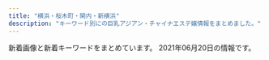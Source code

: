 ```yaml
---
title: "横浜・桜木町・関内・新横浜"
description: "キーワード別にの巨乳アジアン・チャイナエステ嬢情報をまとめました。"
---
```


新着画像と新着キーワードをまとめています。
2021年06月20日の情報です。

<DmmAffiliateIns />
<KeywordTable
  shops={
    [
    {
        "station": "JR\u4e2d\u5c71\u99c5\u5317\u53e3",
        "name": "\u82b1\u306e\u5929\u4f7f",
        "img_links": [
            "http://viyuiop.xyz/uploads/210512/1-210512124613W6.jpg",
            "http://viyuiop.xyz/uploads/210430/1-2104301KKM53.jpg",
            "http://viyuiop.xyz/uploads/210430/1-21043015301GC.jpg",
            "http://viyuiop.xyz/static/picture/campaign_ani.jpg",
            "http://viyuiop.xyz/static/picture/foot.png",
            "http://viyuiop.xyz/static/picture/ttl_staff.png",
            "http://viyuiop.xyz/uploads/210506/1-210506091Q9491.jpg",
            "http://viyuiop.xyz/uploads/210430/1-2104301531225L.jpg",
            "http://viyuiop.xyz/uploads/210608/1-21060Q00033942.jpg",
            "http://viyuiop.xyz/static/picture/topimg2.jpg",
            "http://viyuiop.xyz/static/picture/topimg1.jpg",
            "http://viyuiop.xyz/static/picture/head.jpg",
            "http://viyuiop.xyz/uploads/210430/1-210430153051255.jpg",
            "http://viyuiop.xyz/uploads/210517/1-21051G23ZJc.jpg"
        ],
        "keywords": {
            "\u4e73": 1
        },
        "url": "http://viyuiop.xyz/"
    },
    {
        "img_links": [
            "http://relax-massage.blue/images/cg03.jpg",
            "http://relax-massage.blue/images/cg01.jpg",
            "http://relax-massage.blue/images/r2.jpg",
            "http://relax-massage.blue/images/cg06.jpg",
            "http://relax-massage.blue/images/cg08.jpg",
            "http://relax-massage.blue/images/cg02.jpg",
            "http://relax-massage.blue/images/r4.jpg",
            "http://relax-massage.blue/images/top.png",
            "http://relax-massage.blue/images/cg05.jpg",
            "http://relax-massage.blue/images/cg09.jpg",
            "http://relax-massage.blue/images/cg10.jpg",
            "http://relax-massage.blue/images/r1.jpg",
            "http://relax-massage.blue/images/cg07.jpg",
            "http://relax-massage.blue/images/staff_s.png",
            "http://relax-massage.blue/images/news.png",
            "http://relax-massage.blue/images/kan.jpg",
            "http://relax-massage.blue/images/r3.jpg",
            "http://relax-massage.blue/images/evetop.png"
        ],
        "url": "http://relax-massage.blue/",
        "name": "NaNa \uff5e\u30ca\u30ca\uff5e",
        "station": "\u95a2\u5185\u99c5\u5317\u53e3",
        "keywords": {
            "E": 6,
            "D": 9,
            "C": 3,
            "86": 18
        }
    },
    {
        "keywords": {},
        "img_links": [
            "http://www.oguti.work/img/miki2.jpg",
            "http://www.oguti.work/staff/miki.jpg",
            "http://www.oguti.work/img/miki1.jpg",
            "http://www.oguti.work/images/int2.jpg",
            "http://www.oguti.work/staff/kaori.jpg",
            "http://www.oguti.work/images/interior_t.jpg",
            "http://www.oguti.work/img/yuna1.jpg",
            "http://www.oguti.work/images/3.jpg",
            "http://www.oguti.work/images/int1.jpg",
            "http://www.oguti.work/images/tg.jpg",
            "http://www.oguti.work/images/staff_t.jpg",
            "http://www.oguti.work/images/1.jpg",
            "http://www.oguti.work/images/2.jpg",
            "http://www.oguti.work/staff/rie.jpg",
            "http://www.oguti.work/images/rec1.jpg",
            "http://www.oguti.work/images/rec2.jpg",
            "http://www.oguti.work/img/kaori1.jpg",
            "http://www.oguti.work/img/rie1.jpg",
            "http://www.oguti.work/images/4.jpg",
            "http://www.oguti.work/images/head.jpg",
            "http://www.oguti.work/images/news.jpg",
            "http://www.oguti.work/img/yuna2.jpg",
            "http://www.oguti.work/images/s1.png",
            "http://www.oguti.work/images/sys.jpg",
            "http://www.oguti.work/images/ac1.jpg",
            "http://www.oguti.work/staff/yuna.jpg"
        ],
        "station": "JR\u5927\u53e3\u99c5\u6771\u53e3",
        "name": "\u7d50",
        "url": "http://www.oguti.work/"
    },
    {
        "name": "Dear",
        "url": "https://dear.xyz.mn/",
        "station": "JR\u95a2\u5185\u99c5\u5317\u53e3",
        "keywords": {
            "85": 5,
            "D": 36,
            "87": 19,
            "86": 32,
            "C": 27
        },
        "img_links": [
            "https://dear.xyz.mn/photos/sites/33/2020/12/2020120212565938.jpeg",
            "https://dear.xyz.mn/photos/sites/33/2021/03/2021032514544543.jpeg",
            "https://dear.xyz.mn/photos/sites/33/2020/11/2020111223000369.jpeg",
            "https://dear.xyz.mn/photos/sites/33/2021/06/2021061308493784.jpeg",
            "https://dear.xyz.mn/photos/sites/33/2021/01/2021011914494134.jpeg",
            "https://dear.xyz.mn/photos/sites/33/2021/05/2021051320370822.jpeg",
            "https://dear.xyz.mn/photos/sites/33/2020/11/2020110413285923.jpeg",
            "https://dear.xyz.mn/photos/sites/33/2020/10/2020102915581219.jpeg",
            "https://dear.xyz.mn/photos/sites/33/2020/12/2020122818210498.jpeg",
            "https://dear.xyz.mn/photos/sites/33/2021/04/2021042914583373.jpeg",
            "https://dear.xyz.mn/images/top.png",
            "https://dear.xyz.mn/images/sp_top.jpg",
            "https://dear.xyz.mn/photos/sites/33/2021/06/2021061309101072.jpeg",
            "https://dear.xyz.mn/photos/sites/33/2021/02/2021022614331675.jpeg"
        ]
    },
    {
        "name": "\u7e01",
        "img_links": [],
        "keywords": {},
        "url": "https://en.reraku.work/",
        "station": "\u4f0a\u52e2\u4f50\u6728\u9577\u8005\u753a\u99c5"
    },
    {
        "keywords": {
            "D": 4,
            "C": 1,
            "85": 1,
            "90": 1,
            "89": 3
        },
        "name": "\u604b\u5fc3",
        "url": "http://mensabby.est888.com/",
        "img_links": [
            "http://mensabby.est888.com/css/staff/staff003-a.jpg",
            "http://mensabby.est888.com/css/nav/nav-001.png",
            "http://mensabby.est888.com/css/nav/nav-004.png",
            "http://mensabby.est888.com/css/nav/nav-005.png",
            "http://mensabby.est888.com/css/staff/staff00002.jpg",
            "http://mensabby.est888.com/css/nav/nav-002.png",
            "http://mensabby.est888.com/css/staff/staff0005.jpg",
            "http://mensabby.est888.com/images/slider1/003.jpg",
            "http://mensabby.est888.com/css/staff/staff005-a.jpg",
            "http://mensabby.est888.com/css/staff/staff006-a.jpg",
            "http://mensabby.est888.com/css/staff/staff0003.jpg",
            "http://mensabby.est888.com/css/tel04.png",
            "http://mensabby.est888.com/images/slider1/001.jpg",
            "http://mensabby.est888.com/css/staff/staff001.jpg",
            "http://mensabby.est888.com/css/nav/nav-003.png",
            "http://mensabby.est888.com/css/top-0001.png",
            "http://mensabby.est888.com/css/staff/staff0002-a.jpg",
            "http://mensabby.est888.com/css/staff/staff0006.jpg",
            "http://mensabby.est888.com/css/nav/nav-006.png",
            "http://mensabby.est888.com/css/staff/staff001-a.jpg"
        ],
        "station": "JR\u6771\u795e\u5948\u5ddd\u99c5\u897f\u53e3"
    },
    {
        "img_links": [],
        "url": "https://arena.xyz.mn/",
        "keywords": {},
        "station": "JR\u6a2a\u6d5c\u99c5\u897f\u53e3",
        "name": "\u30a2\u30ea\u30fc\u30ca"
    },
    {
        "keywords": {
            "F": 1,
            "\u30bb\u30af\u30b7\u30fc": 1,
            "90": 1,
            "88": 2
        },
        "station": "JR\u6771\u795e\u5948\u5ddd\u99c5\u897f\u53e3",
        "img_links": [
            "http://relax-es.com/images/toppic2.jpg",
            "http://relax-es.com/scdl/staff/10141.jpg",
            "http://relax-es.com/images/spscdl.png",
            "http://relax-es.com/scdl/staff/10031.jpg",
            "http://relax-es.com/images/rec.jpg",
            "http://relax-es.com/scdl/staff/10142.jpg",
            "http://relax-es.com/images/toppic2sp.jpg",
            "http://relax-es.com/scdl/staff/10123.jpg",
            "http://relax-es.com/images/sptod.png",
            "http://relax-es.com/scdl/staff/10034.jpg",
            "http://relax-es.com/scdl/staff/10121.jpg",
            "http://relax-es.com/scdl/staff/10032.jpg",
            "http://relax-es.com/scdl/staff/10143.jpg",
            "http://relax-es.com/images/sptel.png",
            "http://relax-es.com/images/line.jpg",
            "http://relax-es.com/scdl/staff/10122.jpg",
            "http://relax-es.com/scdl/staff/10033.jpg",
            "http://relax-es.com/scdl/staff/10131.jpg"
        ],
        "url": "http://relax-es.com/",
        "name": "\u30a2\u30ed\u30de\u30fc\u30b8\u30e5"
    },
    {
        "name": "\u7652\uff5e\u3044\u3084\u3057\uff5e",
        "keywords": {},
        "station": "\u65e5\u30ce\u51fa\u753a\u99c5",
        "url": "http://www.est-baby.work/",
        "img_links": [
            "http://www.est-baby.work/images/sys1.jpg",
            "http://www.est-baby.work/img/yuki2.png",
            "http://www.est-baby.work/staff/nana.jpg",
            "http://www.est-baby.work/images/int2.jpg",
            "http://www.est-baby.work/img/koko1.png",
            "http://www.est-baby.work/images/tgirl.jpg",
            "http://www.est-baby.work/images/head.jpg",
            "http://www.est-baby.work/img/kaori1.png",
            "http://www.est-baby.work/images/sys4.jpg",
            "http://www.est-baby.work/img/nana1.png",
            "http://www.est-baby.work/images/int1.jpg",
            "http://www.est-baby.work/images/7.jpg",
            "http://www.est-baby.work/staff/yuki.jpg",
            "http://www.est-baby.work/images/sisu.jpg",
            "http://www.est-baby.work/images/6.jpg",
            "http://www.est-baby.work/images/sys2.jpg",
            "http://www.est-baby.work/staff/koko.jpg",
            "http://www.est-baby.work/images/menu/top.png",
            "http://www.est-baby.work/staff/kaori.jpg",
            "http://www.est-baby.work/img/yuki1.png",
            "http://www.est-baby.work/images/1.jpg",
            "http://www.est-baby.work/images/3.jpg",
            "http://www.est-baby.work/images/8.jpg",
            "http://www.est-baby.work/images/menu/staff.png",
            "http://www.est-baby.work/images/koko_200x40.png",
            "http://www.est-baby.work/images/interior_t.jpg",
            "http://www.est-baby.work/img/sizuka1.png",
            "http://www.est-baby.work/staff/sizuka.jpg",
            "http://www.est-baby.work/images/staff_t.jpg",
            "http://www.est-baby.work/images/tr.jpg",
            "http://www.est-baby.work/images/news.jpg",
            "http://www.est-baby.work/images/menu/interior.png",
            "http://www.est-baby.work/images/sys3.jpg"
        ]
    },
    {
        "station": "JR\u95a2\u5185\u99c5\u5317\u53e3",
        "url": "http://smile.esjp.xyz/",
        "img_links": [
            "http://smile.esjp.xyz/girl/6.jpg",
            "http://smile.esjp.xyz/images/room/photo02.jpg",
            "http://smile.esjp.xyz/images/room/photo04.jpg",
            "http://smile.esjp.xyz/images/top_flash_01.jpg",
            "http://smile.esjp.xyz/images/room/photo03.jpg",
            "http://smile.esjp.xyz/images/system/sys01.jpg",
            "http://smile.esjp.xyz/images/system/sys02.jpg",
            "http://smile.esjp.xyz/images/info.jpg",
            "http://smile.esjp.xyz/images/staff_mitashi.jpg",
            "http://smile.esjp.xyz/girl/7.jpg",
            "http://smile.esjp.xyz/images/room/photo01.jpg"
        ],
        "name": "\u30b9\u30de\u30a4\u30eb",
        "keywords": {}
    },
    {
        "station": "\u6238\u90e8\u99c5",
        "url": "http://www.bijinkan.esturl.com/",
        "name": "\u7f8e\u4eba\u9928",
        "keywords": {},
        "img_links": [
            "http://www.bijinkan.esturl.com/images/nav-002.png",
            "http://www.bijinkan.esturl.com/files/006.jpg",
            "http://www.bijinkan.esturl.com/images/nav-003.png",
            "http://www.bijinkan.esturl.com/images/tel.png",
            "http://www.bijinkan.esturl.com/images/nav-006.png",
            "http://www.bijinkan.esturl.com/photo_news/upimg/313515f7c41b421816_2.jpg",
            "http://www.bijinkan.esturl.com/photo_news/upimg/313515f7c41b421816_0.jpg",
            "http://www.bijinkan.esturl.com/images/nav-005.png",
            "http://www.bijinkan.esturl.com/files/007.jpg",
            "http://www.bijinkan.esturl.com/images/top01.png",
            "http://www.bijinkan.esturl.com/images/nav-001.png",
            "http://www.bijinkan.esturl.com/photo_news/upimg/313515f7c41b421816_1.jpg",
            "http://www.bijinkan.esturl.com/files/008.jpg",
            "http://www.bijinkan.esturl.com/files/004.jpg",
            "http://www.bijinkan.esturl.com/images/top02-left.png",
            "http://www.bijinkan.esturl.com/images/nav-004.png",
            "http://www.bijinkan.esturl.com/images/top003.png",
            "http://www.bijinkan.esturl.com/images/osusume01.png"
        ]
    },
    {
        "url": "http://akashiya-massage.com/",
        "station": "JR\u4e2d\u5c71\u99c5\u5317\u53e3",
        "name": "\u30a2\u30ab\u30b7\u30e4",
        "img_links": [
            "http://akashiya-massage.com/i/img/acc-5.jpg",
            "http://akashiya-massage.com/img/st11.jpg",
            "http://akashiya-massage.com/img/bottom.png",
            "http://akashiya-massage.com/img/sta11.jpg",
            "http://akashiya-massage.com/i/img/acc-3.png",
            "http://akashiya-massage.com/i/img/r1.jpg",
            "http://akashiya-massage.com/i/img/r3.jpg",
            "http://akashiya-massage.com/i/img/st10.jpg",
            "http://akashiya-massage.com/i/img/r4.jpg",
            "http://akashiya-massage.com/img/IMG_17410.jpg",
            "http://akashiya-massage.com/img/nos.jpg",
            "http://akashiya-massage.com/img/sta12.jpg",
            "http://akashiya-massage.com/i/img/r2.jpg",
            "http://akashiya-massage.com/img/st10.jpg",
            "http://akashiya-massage.com/i/img/sta13.jpg",
            "http://akashiya-massage.com/i/img/acc-1.jpg",
            "http://akashiya-massage.com/i/img/sta11.jpg",
            "http://akashiya-massage.com/i/img/r5.jpg",
            "http://akashiya-massage.com/img/st12.jpg",
            "http://akashiya-massage.com/img/IMG_1709.jpg",
            "http://akashiya-massage.com/img/sta10.jpg",
            "http://akashiya-massage.com/img/IMG_17480.jpg",
            "http://akashiya-massage.com/i/img/sta10.jpg",
            "http://akashiya-massage.com/img/c1.jpg",
            "http://akashiya-massage.com/img/mo.png",
            "http://akashiya-massage.com/img/sta13.jpg",
            "http://akashiya-massage.com/img/st13.jpg",
            "http://akashiya-massage.com/img/head.png",
            "http://akashiya-massage.com/i/img/acc-4.png",
            "http://akashiya-massage.com/i/img/sta12.jpg",
            "http://akashiya-massage.com/i/img/acc-2.png"
        ],
        "keywords": {
            "D": 2,
            "C": 15,
            "88": 1,
            "87": 1,
            "E": 2,
            "86": 1,
            "84": 1
        }
    },
    {
        "url": "https://ruby.jpn.mn/",
        "name": "\u71e6\u71e6",
        "station": "JR\u6771\u795e\u5948\u5ddd\u99c5\u897f\u53e3",
        "img_links": [
            "https://ruby.jpn.mn/images/sp_tit_staff02.png",
            "https://ruby.jpn.mn/images/img_tel.png",
            "https://ruby.jpn.mn/images/sp_tit_therapist.png",
            "https://ruby.jpn.mn/images/maining.jpg",
            "https://ruby.jpn.mn/photos/sites/26/2021/02/2021021307163556.jpg",
            "https://ruby.jpn.mn/images/tit_therapist.png",
            "https://ruby.jpn.mn/images/tit_new.png",
            "https://ruby.jpn.mn/photos/sites/26/2021/02/2021021307163853.jpg",
            "https://ruby.jpn.mn/photos/sites/26/2021/02/2021021307164094.jpg",
            "https://ruby.jpn.mn/photos/sites/26/2021/02/2021021307163642.jpg",
            "https://ruby.jpn.mn/images/top.jpg",
            "https://ruby.jpn.mn/images/tit_staff02.png",
            "https://ruby.jpn.mn/images/sp_tit_new.png",
            "https://ruby.jpn.mn/images/sp_top.jpg"
        ],
        "keywords": {
            "83": 3,
            "85": 3,
            "D": 12,
            "86": 6
        }
    },
    {
        "url": "http://lover.esnavi.work/",
        "station": "JR\u6a2a\u6d5c\u99c5\u897f\u53e3",
        "img_links": [
            "http://lover.esnavi.work/staff_t.jpg",
            "http://lover.esnavi.work/ac2.jpg",
            "http://lover.esnavi.work/2/uploadimg/1605023116.jpeg",
            "http://lover.esnavi.work/2/uploadimg/1623075081.jpeg",
            "http://lover.esnavi.work/2/uploadimg/1623074861.jpeg",
            "http://lover.esnavi.work/2/uploadimg/1615989511.jpeg",
            "http://lover.esnavi.work/2/uploadimg/1623075021.jpeg",
            "http://lover.esnavi.work/2/uploadimg/1623074960.jpeg",
            "http://lover.esnavi.work/interior_t.jpg",
            "http://lover.esnavi.work/2/uploadimg/1605024124.jpeg",
            "http://lover.esnavi.work/news.jpg",
            "http://lover.esnavi.work/int2.png",
            "http://lover.esnavi.work/2/uploadimg/1615052463.jpeg",
            "http://lover.esnavi.work/2/uploadimg/1623075138.jpeg",
            "http://lover.esnavi.work/head.jpg",
            "http://lover.esnavi.work/2/uploadimg/1605022914.jpeg",
            "http://lover.esnavi.work/sys1.jpg",
            "http://lover.esnavi.work/int1.png"
        ],
        "keywords": {
            "F": 1,
            "90": 3,
            "\u80f8": 1,
            "82": 1,
            "86": 1,
            "85": 1,
            "89": 4
        },
        "name": "\u6a2a\u6d5c\u7f8e\u4eba"
    },
    {
        "name": "IRIS",
        "station": "JR\u65b0\u6a2a\u6d5c\u99c58\u756a\u51fa\u53e3",
        "url": "http://xn--cckubj6bwie8h7e.net/",
        "keywords": {},
        "img_links": [
            "http://xn--cckubj6bwie8h7e.net/images/esthe1.jpg",
            "http://xn--cckubj6bwie8h7e.net/images/esthe4.jpg",
            "http://xn--cckubj6bwie8h7e.net/images/line.png",
            "http://xn--cckubj6bwie8h7e.net/images/footer-r.png",
            "http://xn--cckubj6bwie8h7e.net/link/menlog.jpg",
            "http://xn--cckubj6bwie8h7e.net/images/esthe3.jpg",
            "http://xn--cckubj6bwie8h7e.net/images/cg03.jpg",
            "http://xn--cckubj6bwie8h7e.net/images/cg02.jpg",
            "http://xn--cckubj6bwie8h7e.net/images/r1.jpg",
            "http://xn--cckubj6bwie8h7e.net/images/cg01.jpg",
            "http://xn--cckubj6bwie8h7e.net/images/google_plus.png",
            "http://xn--cckubj6bwie8h7e.net/images/r3.jpg",
            "http://xn--cckubj6bwie8h7e.net/images/facebook.png",
            "http://xn--cckubj6bwie8h7e.net/images/twitter.png",
            "http://xn--cckubj6bwie8h7e.net/images/r2.jpg",
            "http://xn--cckubj6bwie8h7e.net/images/clear.png",
            "http://xn--cckubj6bwie8h7e.net/images/main-sp.jpg",
            "http://xn--cckubj6bwie8h7e.net/images/cg04.jpg",
            "http://xn--cckubj6bwie8h7e.net/images/main1.jpg",
            "http://xn--cckubj6bwie8h7e.net/images/esthe2.jpg",
            "http://xn--cckubj6bwie8h7e.net/images/esthe7.jpg",
            "http://xn--cckubj6bwie8h7e.net/images/cg05.jpg",
            "http://xn--cckubj6bwie8h7e.net/images/footer-l.png",
            "http://xn--cckubj6bwie8h7e.net/images/link.png",
            "http://xn--cckubj6bwie8h7e.net/images/flower.png",
            "http://xn--cckubj6bwie8h7e.net/images/header3.png",
            "http://xn--cckubj6bwie8h7e.net/images/staff.png",
            "http://xn--cckubj6bwie8h7e.net/images/home.png",
            "http://xn--cckubj6bwie8h7e.net/images/r4.jpg",
            "http://xn--cckubj6bwie8h7e.net/images/esthe6.jpg"
        ]
    },
    {
        "name": "\u512a\u59ff\uff5e\u3086\u3046\u3057\u3044\uff5e",
        "station": "JR\u95a2\u5185\u99c5",
        "img_links": [
            "http://es-koibito.work/_src/57022371/sign.png",
            "http://es-koibito.work/_src/57022391/re.png",
            "http://es-koibito.work/_src/57022458/c8a63d4687e051459fccd1dedb27fa23.jpg",
            "http://es-koibito.work/_src/57022319/navi_09.png",
            "http://es-koibito.work/_src/57022462/c8a63d4687e051459fccd1dedb27fa23.jpg",
            "http://es-koibito.work/_src/57022326/call2.png",
            "http://es-koibito.work/_src/57022327/cam_20210617153957764.jpg",
            "http://es-koibito.work/_src/57022328/cam_20210617153957764.jpg",
            "http://es-koibito.work/_src/57022359/20210610_192755.jpg",
            "http://es-koibito.work/_src/57022303/sign.png",
            "http://es-koibito.work/_src/57037814/20210610_192545.jpg",
            "http://es-koibito.work/_src/57022290/s2.jpg",
            "http://es-koibito.work/_src/57022345/sign.png",
            "http://es-koibito.work/_src/57022342/sign.png",
            "http://es-koibito.work/_src/57022471/wechatimg1341.jpg",
            "http://es-koibito.work/_src/57022356/sign.png",
            "http://es-koibito.work/_src/57022286/s1.jpg",
            "http://es-koibito.work/_src/57022291/s3.jpg",
            "http://es-koibito.work/_src/57022368/sign.png",
            "http://es-koibito.work/_src/57022315/navi_05.png",
            "http://es-koibito.work/_src/57022473/wechatimg1342.jpg",
            "http://es-koibito.work/_src/57065423/card.png",
            "http://es-koibito.work/_src/57022329/cam_20210617153957764.jpg",
            "http://es-koibito.work/_src/57022302/sign.png",
            "http://es-koibito.work/_src/57022470/wechatimg1341.jpg",
            "http://es-koibito.work/_src/57065419/unknown.png",
            "http://es-koibito.work/_src/57022459/c8a63d4687e051459fccd1dedb27fa23.jpg",
            "http://es-koibito.work/_src/57022324/call2.png",
            "http://es-koibito.work/_src/57022361/20210610_192443.2.jpg",
            "http://es-koibito.work/_src/57037830/20210610_192624.jpg",
            "http://es-koibito.work/_src/57022474/wechatimg1342.jpg",
            "http://es-koibito.work/_src/57022388/sign.png",
            "http://es-koibito.work/_src/57022363/20210610_192530.jpg",
            "http://es-koibito.work/_src/57022287/s2.jpg",
            "http://es-koibito.work/_src/57022331/sign.png",
            "http://es-koibito.work/_src/57022464/wechatimg1341.jpg",
            "http://es-koibito.work/_src/57022317/navi_07.png",
            "http://es-koibito.work/_src/57022289/s1.jpg",
            "http://es-koibito.work/_src/57022461/c8a63d4687e051459fccd1dedb27fa23.jpg",
            "http://es-koibito.work/_src/57022468/wechatimg1341.jpg",
            "http://es-koibito.work/_src/57022465/wechatimg1341.jpg",
            "http://es-koibito.work/_src/57022376/newsbk.jpg",
            "http://es-koibito.work/_src/57022357/staffgallery.png",
            "http://es-koibito.work/_src/57028291/time.png",
            "http://es-koibito.work/_src/57022288/s3.jpg",
            "http://es-koibito.work/_src/57022466/wechatimg1342.jpg",
            "http://es-koibito.work/_src/57022385/sign.png",
            "http://es-koibito.work/_src/57022467/wechatimg1342.jpg",
            "http://es-koibito.work/_src/57022475/wechatimg1342.jpg",
            "http://es-koibito.work/_src/57022353/sign.png",
            "http://es-koibito.work/_src/57022313/navi_03.png",
            "http://es-koibito.work/_src/57022457/c8a63d4687e051459fccd1dedb27fa23.jpg",
            "http://es-koibito.work/_src/57022334/sign.png",
            "http://es-koibito.work/_src/57065583/unknown.png"
        ],
        "keywords": {},
        "url": "http://es-koibito.work/"
    },
    {
        "station": "\u65b0\u6a2a\u6d5c\u99c5\u65b0\u5e79\u7dda\u53e3",
        "url": "http://www.seifukubijin.mensest.com/",
        "img_links": [
            "http://www.seifukubijin.mensest.com/images/info1.jpg",
            "http://www.seifukubijin.mensest.com/images/bar-news.png",
            "http://www.seifukubijin.mensest.com/files/061.jpg",
            "http://www.seifukubijin.mensest.com/images/bar-infomation.png",
            "http://www.seifukubijin.mensest.com/images/info2.jpg",
            "http://www.seifukubijin.mensest.com/images/girls-bar.png",
            "http://www.seifukubijin.mensest.com/images/bar-inte.png",
            "http://www.seifukubijin.mensest.com/files/050.jpg",
            "http://www.seifukubijin.mensest.com/files/052.jpg",
            "http://www.seifukubijin.mensest.com/files/057.jpg",
            "http://www.seifukubijin.mensest.com/images/bar-girls.png",
            "http://www.seifukubijin.mensest.com/images/info_text.jpg",
            "http://www.seifukubijin.mensest.com/files/060.jpg",
            "http://www.seifukubijin.mensest.com/files/001.jpg"
        ],
        "name": "\u5236\u670d\u7f8e\u4eba",
        "keywords": {
            "86": 2,
            "C": 1,
            "D": 4,
            "E": 1,
            "89": 1,
            "87": 3
        }
    },
    {
        "url": "http://re-lax.work/",
        "station": "JR\u95a2\u5185\u99c5\u5317\u53e3",
        "keywords": {},
        "name": "\u30b3\u30b3\u30ca\u30c3\u30c4",
        "img_links": [
            "http://re-lax.work/images/time.jpg",
            "http://re-lax.work/images/rec.jpg",
            "http://re-lax.work/staff/rara.jpg",
            "http://re-lax.work/images/sys3.jpg",
            "http://re-lax.work/images/sys2.jpg",
            "http://re-lax.work/images/staff_t.jpg",
            "http://re-lax.work/images/menu/interior.png",
            "http://re-lax.work/images/int1.jpg",
            "http://re-lax.work/images/tg.jpg",
            "http://re-lax.work/images/news.jpg",
            "http://re-lax.work/images/int2.jpg",
            "http://re-lax.work/images/interior_t.jpg",
            "http://re-lax.work/images/tel.png",
            "http://re-lax.work/images/menu/staff.png",
            "http://re-lax.work/images/up.jpg",
            "http://re-lax.work/staff/yuki.jpg",
            "http://re-lax.work/img/yuki1.jpg",
            "http://re-lax.work/staff/haruka.jpg",
            "http://re-lax.work/img/haruka1.jpg",
            "http://re-lax.work/images/menu/top.png",
            "http://re-lax.work/images/sys1.jpg",
            "http://re-lax.work/img/rara1.jpg"
        ]
    },
    {
        "img_links": [
            "http://www.yoshindo.es-relax.info/images/yuna1.jpg",
            "http://www.yoshindo.es-relax.info/images/topinfo.png",
            "http://www.yoshindo.es-relax.info/images/topbar.png",
            "http://www.yoshindo.es-relax.info/images/topnews.png",
            "http://www.yoshindo.es-relax.info/images/arisu1.jpg",
            "http://www.yoshindo.es-relax.info/images/info5.jpg",
            "http://www.yoshindo.es-relax.info/images/info4.jpg",
            "http://www.yoshindo.es-relax.info/images/info6.jpg",
            "http://www.yoshindo.es-relax.info/images/info1.jpg",
            "http://www.yoshindo.es-relax.info/images/info2.jpg",
            "http://www.yoshindo.es-relax.info/images/yuki1.jpg",
            "http://www.yoshindo.es-relax.info/images/youko1.jpg",
            "http://www.yoshindo.es-relax.info/images/sidebar-credit.png",
            "http://www.yoshindo.es-relax.info/images/top-kpbar.png",
            "http://www.yoshindo.es-relax.info/images/info3.jpg",
            "http://www.yoshindo.es-relax.info/images/yui1.jpg",
            "http://www.yoshindo.es-relax.info/images/sayuri1.jpg"
        ],
        "keywords": {},
        "station": "\u53cd\u753a\u99c5",
        "name": "\u990a\u5fc3\u5802",
        "url": "http://www.yoshindo.es-relax.info/"
    },
    {
        "name": "\u307f\u3055\u304d",
        "keywords": {
            "94": 8,
            "84": 2,
            "88": 1,
            "F": 7,
            "C": 2,
            "D": 3
        },
        "img_links": [
            "http://ciliasa.xyz/picture/m-head01.jpg",
            "http://ciliasa.xyz/uploads/210412/1-210412105G2462.jpg",
            "http://ciliasa.xyz/uploads/210421/1-210421124A3613.jpg",
            "http://ciliasa.xyz/uploads/200601/1-200601142639540.jpg",
            "http://ciliasa.xyz/uploads/200601/1-200601142G5438.jpg",
            "http://ciliasa.xyz/picture/m-top004.jpg",
            "http://ciliasa.xyz/uploads/200601/1-200601142629454.jpg",
            "http://ciliasa.xyz/uploads/210524/1-21052413425X14.jpg",
            "http://ciliasa.xyz/uploads/210428/1-21042PZJ2611.jpg",
            "http://ciliasa.xyz/uploads/210419/1-21041914393I38.jpg",
            "http://ciliasa.xyz/uploads/210419/1-210419143Z0E2.jpg",
            "http://ciliasa.xyz/uploads/210505/1-2105050Z6455C.jpg",
            "http://ciliasa.xyz/uploads/210409/1-2104091K430457.jpg",
            "http://ciliasa.xyz/uploads/210428/1-21042PZI2S2.jpg",
            "http://ciliasa.xyz/uploads/210524/1-2105241343103R.jpg",
            "http://ciliasa.xyz/uploads/210403/1-210403133233553.jpg",
            "http://ciliasa.xyz/picture/cam-01.jpg",
            "http://ciliasa.xyz/uploads/210412/1-210412123IR91.jpg",
            "http://ciliasa.xyz/uploads/210607/1-21060F91635B4.jpg",
            "http://ciliasa.xyz/uploads/210409/1-2104091K441949.jpg",
            "http://ciliasa.xyz/uploads/210505/1-2105050Z61M31.jpg",
            "http://ciliasa.xyz/picture/m-top003.jpg",
            "http://ciliasa.xyz/uploads/200601/1-200601142P4643.jpg",
            "http://ciliasa.xyz/picture/call.png",
            "http://ciliasa.xyz/uploads/210403/1-21040313321G04.jpg",
            "http://ciliasa.xyz/uploads/200601/1-200601142K43F.jpg",
            "http://ciliasa.xyz/uploads/200601/1-200601142F5435.jpg",
            "http://ciliasa.xyz/picture/foot01.jpg",
            "http://ciliasa.xyz/uploads/210607/1-21060F91645459.jpg",
            "http://ciliasa.xyz/uploads/210421/1-210421124F4292.jpg"
        ],
        "station": "JR\u6771\u795e\u5948\u5ddd\u99c5\u897f\u53e3",
        "url": "http://ciliasa.xyz/"
    },
    {
        "keywords": {
            "\u80f8": 8,
            "87": 9,
            "85": 9,
            "D": 27,
            "86": 9
        },
        "url": "http://sivertsa.xyz/",
        "station": "JR\u6771\u795e\u5948\u5ddd\u99c5\u897f\u53e3",
        "img_links": [
            "http://sivertsa.xyz/uploads/210602/1-21060212342J02.jpg",
            "http://sivertsa.xyz/uploads/190906/1-1ZZ6130R3594.jpg",
            "http://sivertsa.xyz/uploads/210602/1-21060212344HH.jpg",
            "http://sivertsa.xyz/uploads/210602/1-21060212340RA.jpg",
            "http://sivertsa.xyz/templets/default/picture/rec1.png",
            "http://sivertsa.xyz/uploads/allimg/180731/1-1PI1145244194.jpg",
            "http://sivertsa.xyz/templets/default/picture/tt.jpg",
            "http://sivertsa.xyz/uploads/180731/1-1PI1144544558.jpg",
            "http://sivertsa.xyz/uploads/210602/1-21060212334WE.jpg",
            "http://sivertsa.xyz/templets/default/picture/staff_t.jpg",
            "http://sivertsa.xyz/uploads/210602/1-210602123303336.jpg",
            "http://sivertsa.xyz/uploads/210602/1-210602123324540.jpg",
            "http://sivertsa.xyz/uploads/190906/1-1ZZ613114IH.png",
            "http://sivertsa.xyz/templets/default/picture/interior_t.jpg",
            "http://sivertsa.xyz/uploads/allimg/180801/1-1PP1091925J2.jpg",
            "http://sivertsa.xyz/uploads/210602/1-210602123233414.jpg",
            "http://sivertsa.xyz/uploads/210602/1-210602123505106.jpg",
            "http://sivertsa.xyz/templets/default/picture/news.jpg",
            "http://sivertsa.xyz/templets/default/picture/head.jpg",
            "http://sivertsa.xyz/templets/default/picture/int1.png"
        ],
        "name": "\u96c5\u7f8e"
    },
    {
        "img_links": [
            "http://est-hanamizuki.com/images/m2.jpg",
            "http://est-hanamizuki.com/images/m3.jpg",
            "http://est-hanamizuki.com/images/m1.jpg",
            "http://est-hanamizuki.com/images/r111.jpg",
            "http://est-hanamizuki.com/images/erika.jpg",
            "http://est-hanamizuki.com/images/erika2.jpg",
            "http://est-hanamizuki.com/images/news1.png",
            "http://est-hanamizuki.com/images/g33.jpg",
            "http://est-hanamizuki.com/images/g12.jpg",
            "http://est-hanamizuki.com/images/g22.jpg",
            "http://est-hanamizuki.com/images/m4.jpg",
            "http://est-hanamizuki.com/images/head.jpg",
            "http://est-hanamizuki.com/images/info.png",
            "http://est-hanamizuki.com/images/g1.jpg",
            "http://est-hanamizuki.com/images/g13.jpg",
            "http://est-hanamizuki.com/images/g23.jpg",
            "http://est-hanamizuki.com/images/mobile.jpg",
            "http://est-hanamizuki.com/images/g3.jpg",
            "http://est-hanamizuki.com/images/g32.jpg",
            "http://est-hanamizuki.com/images/g2.jpg",
            "http://est-hanamizuki.com/images/11.png",
            "http://est-hanamizuki.com/images/zi_staff.png"
        ],
        "url": "http://est-hanamizuki.com/",
        "name": "\u82b1\u6c34\u6728",
        "keywords": {},
        "station": "JR\u6771\u795e\u5948\u5ddd\u99c5\u897f\u53e3"
    },
    {
        "keywords": {},
        "name": "\u65b0\u53f0\u5317",
        "url": "https://www.shin-taipei-massage.com/",
        "station": "\u685c\u6728\u753a\u99c5\u53572\u756a\u51fa\u53e3",
        "img_links": [
            "https://static.wixstatic.com/media/c0eb72_7e69893fede244afb0416acacfcd91e3~mv2.jpg",
            "https://static.wixstatic.com/media/c0eb72_7f66a6684f7e4bd58e9bf0728ed69102~mv2.jpg",
            "https://static.wixstatic.com/media/c0eb72_2b7a2752438d43208051a8e353a9dbd7~mv2.jpg",
            "https://static.parastorage.com/services/linguist-flags/1.663.0/assets/flags/square/USA.png",
            "https://static.wixstatic.com/media/c0eb72_dacfc733e1494024a03e37b846316228~mv2.jpg",
            "https://static.wixstatic.com/media/c0eb72_a793548cd83b40409848792f66685691~mv2.jpg",
            "https://static.wixstatic.com/media/c0eb72_29440005177e4292a35d5e3cb219e218~mv2.png",
            "https://static.wixstatic.com/media/c0eb72_c76576d046e642999bdad8f14b3a957b~mv2.jpg",
            "https://static.wixstatic.com/media/c0eb72_f0bd83adebca4a998bfeed190f0db84e~mv2.jpg",
            "https://static.wixstatic.com/media/c0eb72_20782149934c4a6d85543ab1c66cd198~mv2.png",
            "https://static.wixstatic.com/media/af7a8b002af842f8bab87691c1d8640f.jpg",
            "https://static.wixstatic.com/media/035244_257ed5e146d64042bf444af357418e18~mv2.jpg",
            "https://static.wixstatic.com/media/c0eb72_977c5791309044fe8872baa76e42ae97~mv2.jpg",
            "https://static.wixstatic.com/media/c0eb72_6659fe6c05bc4ecab5ea34e25baa33a7~mv2.jpg",
            "https://static.wixstatic.com/media/c0eb72_def9c908fc954ee7aead052ba8a657fe~mv2.jpg",
            "https://static.wixstatic.com/media/c0eb72_26944ceb94b94dc19131d91ac1511619~mv2.jpg",
            "https://static.wixstatic.com/media/c0eb72_8927f525542049b4a175526f2f5b36a4~mv2.png",
            "https://static.parastorage.com/services/linguist-flags/1.663.0/assets/flags/square/CHN.png",
            "https://static.wixstatic.com/media/c0eb72_a5bf32f6fdb1491ca96c944502ab6bea~mv2.jpg",
            "https://static.wixstatic.com/media/c0eb72_2098c0903bfb434e9504fee2e018034a~mv2.jpg",
            "https://static.wixstatic.com/media/c0eb72_c3f92a65fa0a4e2da5949c9452de2af8~mv2.jpg",
            "https://static.wixstatic.com/media/c0eb72_cb951eeb551748fd86db834e86993788~mv2.jpg",
            "https://static.wixstatic.com/media/c0eb72_40ccc84ef10f4b8097b0f734c756c6ca~mv2.jpg",
            "https://static.wixstatic.com/media/c0eb72_40b8be3ea7154ed7866854945091feff~mv2.jpg",
            "https://static.parastorage.com/services/linguist-flags/1.663.0/assets/flags/square/JPN.png",
            "https://static.wixstatic.com/media/c0eb72_72b51b0901154f20ac35e7ea37da768b~mv2.jpg",
            "https://static.wixstatic.com/media/c0eb72_678a934c9328407284502b1418bf9b4d~mv2.jpg",
            "https://static.wixstatic.com/media/c0eb72_9e98698dd5354798ba756d52bc70323d~mv2.jpg",
            "https://static.wixstatic.com/media/c0eb72_8f0b5394fc194d628f291dc3df50643f~mv2.jpg",
            "https://static.wixstatic.com/media/c0eb72_916975db7bc947768e06d7f7bf975af9~mv2.jpg",
            "https://static.wixstatic.com/media/c0eb72_8725bcdefd1c4f90850e9178dd71fe41~mv2.png",
            "https://static.wixstatic.com/media/11062b_4b7c9a8e48334d5aad2fd274fddba3bc~mv2.jpg",
            "https://static.wixstatic.com/media/11062b_2042bb7351284f0f982e4787d37415e6f000.jpg",
            "https://static.wixstatic.com/media/c0eb72_55087d3426164a11a5e004b6a26de8df~mv2.jpg",
            "https://static.wixstatic.com/media/c0eb72_af078915f31448918e1b09e057131039~mv2.jpg",
            "https://static.wixstatic.com/media/11062b_808b40c463104f22943c284c625d31c3f000.jpg",
            "https://static.wixstatic.com/media/c0eb72_1a119da1d01942b7a33671df6c2b1159~mv2_d_1600_1200_s_2.jpg",
            "https://static.wixstatic.com/media/c0eb72_e7c5d34e534f43078c5c439f45a3b4b7~mv2.jpg",
            "https://static.wixstatic.com/media/c0eb72_ee7912bef5a849b9970754300a697d40~mv2.jpg",
            "https://static.wixstatic.com/media/c0eb72_5abd6c30d02b4fdea8659795b145f5bb~mv2.jpg",
            "https://static.wixstatic.com/media/c0eb72_49be5463f40e4364a25873a40238066c~mv2.jpg",
            "https://static.wixstatic.com/media/11062b_62f0356712544a87b392417662c4658df000.jpg",
            "https://static.wixstatic.com/media/c0eb72_40820ead73a84600a3e5fd095c420086~mv2.png",
            "https://static.wixstatic.com/media/c0eb72_83c54ac293a74c6884e659b9642a1e49~mv2.jpg",
            "https://static.wixstatic.com/media/c0eb72_9b14a7ceb52a45b2b648b484ee51ad80~mv2.jpg",
            "https://static.wixstatic.com/media/c0eb72_a1a2ad886e4a47a19188641aab6482c6~mv2.jpg",
            "https://static.wixstatic.com/media/c0eb72_9d2693aac65943dbbba9a0a789268fe3~mv2.jpg",
            "https://static.wixstatic.com/media/c0eb72_5665a81d23b944ee9e86dce90624ce2c~mv2.jpg"
        ]
    },
    {
        "station": "JR\u95a2\u5185\u99c5\u5317\u53e3",
        "img_links": [
            "http://www.playa.work/images/head.jpg",
            "http://www.playa.work/images/interior_t.jpg",
            "http://www.playa.work/images/news.png",
            "http://www.playa.work/images/b1.jpg",
            "http://www.playa.work/images/4.jpg",
            "http://www.playa.work/images/main_top.jpg",
            "http://www.playa.work/images/mobile.jpg",
            "http://www.playa.work/images/1.jpg",
            "http://www.playa.work/images/staff_t.jpg",
            "http://www.playa.work/images/int2.png",
            "http://www.playa.work/images/3.jpg",
            "http://www.playa.work/images/2.jpg",
            "http://www.playa.work/images/b3.jpg",
            "http://www.playa.work/img/risa1.jpg",
            "http://www.playa.work/img/yuri1.jpg",
            "http://www.playa.work/images/s1.png",
            "http://www.playa.work/images/5.jpg",
            "http://www.playa.work/img/rumi1.jpg",
            "http://www.playa.work/img/nana1.jpg",
            "http://www.playa.work/images/b2.jpg",
            "http://www.playa.work/images/main_footer.jpg",
            "http://www.playa.work/img/emi1.jpg",
            "http://www.playa.work/images/int1.png",
            "http://www.playa.work/images/6.jpg",
            "http://www.playa.work/images/ta.jpg",
            "http://www.playa.work/img/koko1.jpg"
        ],
        "keywords": {},
        "url": "http://www.playa.work/",
        "name": "St.Playa \uff5e\u8056\u30d7\u30e9\u30e4\uff5e"
    },
    {
        "station": "JR\u6771\u795e\u5948\u5ddd\u99c5\u897f\u53e3",
        "name": "STEKLA \uff5e\u30b9\u30c6\u30e9\uff5e",
        "img_links": [
            "http://sweety-est.com/images/cg05.jpg",
            "http://sweety-est.com/images/tel_footer.png",
            "http://sweety-est.com/images/top-img09.png",
            "http://sweety-est.com/images/cg01.jpg",
            "http://sweety-est.com/images/cg02.jpg",
            "http://sweety-est.com/images/tel_header.png",
            "http://sweety-est.com/images/top-img01.png",
            "http://sweety-est.com/images/cg03.jpg",
            "http://sweety-est.com/images/call.png",
            "http://sweety-est.com/images/r4.jpg",
            "http://sweety-est.com/images/top-img02.png",
            "http://sweety-est.com/images/cg04.jpg",
            "http://sweety-est.com/images/top-img07.png",
            "http://sweety-est.com/images/top-img08.png",
            "http://sweety-est.com/images/r3.jpg",
            "http://sweety-est.com/images/r1.jpg",
            "http://sweety-est.com/images/r2.jpg"
        ],
        "url": "http://sweety-est.com/",
        "keywords": {
            "C": 2,
            "D": 8
        }
    },
    {
        "name": "\u7d2b\u6708",
        "keywords": {
            "88": 1,
            "C": 7,
            "96": 2,
            "90": 1
        },
        "url": "https://sunflower.jp.net/",
        "img_links": [
            "https://sunflower.jp.net/_src/56613992/wechatimg3503.jpg",
            "https://sunflower.jp.net/_src/56614010/wechatimg2522.jpg",
            "https://sunflower.jp.net/_src/56658785/wechatimg1318.jpg",
            "https://sunflower.jp.net/_src/56658780/wechatimg1321.jpg",
            "https://sunflower.jp.net/_src/56614021/img20210529165014913256.png",
            "https://sunflower.jp.net/_src/57194212/wechatimg3503.jpg",
            "https://sunflower.jp.net/_src/56614007/wechatimg2302.jpg",
            "https://sunflower.jp.net/_src/56614005/wechatimg2302.jpg",
            "https://sunflower.jp.net/_src/56656278/3.jpg",
            "https://sunflower.jp.net/_src/56614006/wechatimg2302.jpg",
            "https://sunflower.jp.net/_src/56656281/3.jpg",
            "https://sunflower.jp.net/_src/56656279/3.jpg",
            "https://sunflower.jp.net/_src/56613926/sign.png",
            "https://sunflower.jp.net/_src/56614009/wechatimg2522.jpg",
            "https://sunflower.jp.net/_src/56614008/wechatimg2522.jpg",
            "https://sunflower.jp.net/_src/57194215/wechatimg3503.jpg",
            "https://sunflower.jp.net/_src/56613927/sign.png",
            "https://sunflower.jp.net/_src/57194214/wechatimg3503.jpg",
            "https://sunflower.jp.net/_src/57194213/wechatimg3503.jpg",
            "https://sunflower.jp.net/_src/56656280/3.jpg",
            "https://sunflower.jp.net/_src/56658782/wechatimg1319.jpg"
        ],
        "station": "JR\u95a2\u5185\u99c5\u5357\u53e3"
    },
    {
        "img_links": [
            "https://kannai-mensesthe.com/room/1-s.jpg",
            "https://kannai-mensesthe.com/room/2-l.jpg",
            "https://kannai-mensesthe.com/staff/momo-l1.jpg",
            "https://kannai-mensesthe.com/staff/risa-s1.jpg",
            "https://kannai-mensesthe.com/staff/sachi-l1.jpg",
            "https://kannai-mensesthe.com/images/clear.png",
            "https://kannai-mensesthe.com/images/main-sp.jpg",
            "https://kannai-mensesthe.com/button/staff.png",
            "https://kannai-mensesthe.com/icon/facebook.png",
            "https://kannai-mensesthe.com/room/1-l.jpg",
            "https://kannai-mensesthe.com/button/home.png",
            "https://hamamatsucho-esthe.work/icon/facebook.png",
            "https://kannai-mensesthe.com//images/footer-r.png",
            "https://kannai-mensesthe.com/room/esthe2.jpg",
            "https://kannai-mensesthe.com/2019/12/03/risa-s1.jpg",
            "https://kannai-mensesthe.com/room/4-l.jpg",
            "https://kannai-mensesthe.com/room/esthe1.jpg",
            "https://kannai-mensesthe.com/icon/twitter.png",
            "https://kannai-mensesthe.com/images/footer-l.png",
            "https://kannai-mensesthe.com/staff/ayumi-s1.jpg",
            "https://kannai-mensesthe.com/room/4-s.jpg",
            "https://kannai-mensesthe.com/button/blog.png",
            "http://kannai-mensesthe.com/images/flower.png",
            "https://hamamatsucho-esthe.work/icon/twitter.png",
            "https://kannai-mensesthe.com/icon/line.png",
            "https://kannai-mensesthe.com/staff/momo-s1.jpg",
            "https://kannai-mensesthe.com/2019/11/10/1.jpg",
            "https://hamamatsucho-esthe.work/icon/line.png",
            "https://kannai-mensesthe.com/room/3-l.jpg",
            "https://kannai-mensesthe.com/images/flower.png",
            "https://kannai-mensesthe.com/images/main1.jpg",
            "https://kannai-mensesthe.com/room/3-s.jpg",
            "https://kannai-mensesthe.com/staff/ayumi-l1.jpg",
            "https://hamamatsucho-esthe.work/icon/google_plus.png",
            "https://kannai-mensesthe.com/room/esthe3.jpg",
            "https://kannai-mensesthe.com/staff/risa-l1.jpg",
            "https://kannai-mensesthe.com/room/2-s.jpg",
            "https://kannai-mensesthe.com/staff/sachi-s1.jpg",
            "https://kannai-mensesthe.com/icon/google_plus.png"
        ],
        "keywords": {
            "88": 5,
            "90": 15
        },
        "name": "Olive",
        "station": "JR\u95a2\u5185\u99c5",
        "url": "http://kannai-mensesthe.com/"
    },
    {
        "station": "\u53cd\u753a\u99c5",
        "name": "\u68ee\u82d1",
        "keywords": {
            "D": 24,
            "87": 6,
            "85": 6,
            "86": 6,
            "83": 6
        },
        "img_links": [
            "http://morien.este.work/mens-esthe.png",
            "http://morien.este.work/2/uploadimg/1594704743.jpg",
            "http://morien.este.work/top.jpg",
            "http://morien.este.work/2/uploadimg/1613996342.jpg",
            "http://morien.este.work/2/uploadimg/1574764277.jpg",
            "http://morien.este.work/2/uploadimg/1577672563.jpg"
        ],
        "url": "http://morien.este.work/"
    },
    {
        "name": "\u7652\u3057\u306e\u5bb6",
        "station": "JR\u6771\u795e\u5948\u5ddd\u99c5\u897f\u53e3",
        "keywords": {
            "87": 3,
            "D": 7,
            "86": 4
        },
        "url": "http://www.lavender.esjoho.com/",
        "img_links": [
            "http://www.lavender.esjoho.com/sp/images/newsb.jpg",
            "http://www.lavender.esjoho.com/images/head.jpg",
            "http://www.lavender.esjoho.com/files/029.jpg",
            "http://www.lavender.esjoho.com/sp/images/news.jpg",
            "http://www.lavender.esjoho.com/images/concept.jpg",
            "http://www.lavender.esjoho.com/sp/images/topgirl.jpg",
            "http://www.lavender.esjoho.com/images/interior_t.png",
            "http://www.lavender.esjoho.com/sp/images/time.jpg",
            "http://www.lavender.esjoho.com/sp/menu/interior.jpg",
            "http://www.lavender.esjoho.com/sp/images/pc.jpg",
            "http://www.lavender.esjoho.com/sp/images/top.jpg",
            "http://www.lavender.esjoho.com/images/rec1.png",
            "http://www.lavender.esjoho.com/images/sys2.png",
            "http://www.lavender.esjoho.com/images/sys3.png",
            "http://www.lavender.esjoho.com/images/staff_t.png",
            "http://www.lavender.esjoho.com/sp/images/footer.jpg",
            "http://www.lavender.esjoho.com/files/035.jpg",
            "http://www.lavender.esjoho.com/images/rec2.png",
            "http://www.lavender.esjoho.com/sp/menu/staff.jpg",
            "http://www.lavender.esjoho.com/sp/images/tel.jpg",
            "http://www.lavender.esjoho.com/images/mobile.jpg",
            "http://www.lavender.esjoho.com/images/sm.jpg",
            "http://www.lavender.esjoho.com/files/024.jpg",
            "http://www.lavender.esjoho.com/files/019.jpg",
            "http://www.lavender.esjoho.com/sp/images/interior_t.jpg",
            "http://www.lavender.esjoho.com/files/021.jpg",
            "http://www.lavender.esjoho.com/files/045.jpg",
            "http://www.lavender.esjoho.com/images/int2.png",
            "http://www.lavender.esjoho.com/images/link_t.png",
            "http://www.lavender.esjoho.com/files/050.jpg",
            "http://www.lavender.esjoho.com/images/int1.png",
            "http://www.lavender.esjoho.com/sp/images/staff_t.jpg",
            "http://www.lavender.esjoho.com/images/line.png",
            "http://www.lavender.esjoho.com/images/ta.jpg",
            "http://www.lavender.esjoho.com/images/news.jpg",
            "http://www.lavender.esjoho.com/sp/images/head.jpg",
            "http://www.lavender.esjoho.com/sp/menu/top.jpg"
        ]
    },
    {
        "name": "Sunflower\uff5e\u30b5\u30f3\u30d5\u30e9\u30ef\u30fc\uff5e",
        "keywords": {
            "\u30bb\u30af\u30b7\u30fc": 1,
            "D": 26,
            "86": 6,
            "87": 20
        },
        "url": "http://www.sunflower-kannai.com/",
        "img_links": [
            "http://www.sunflower-kannai.com/files/003.jpg",
            "http://www.sunflower-kannai.com/images/slider05.jpg",
            "http://www.sunflower-kannai.com/images/slider09.jpg",
            "http://www.sunflower-kannai.com/files/020-02.jpg",
            "http://www.sunflower-kannai.com/images/faq.jpg",
            "http://www.sunflower-kannai.com/files/006-02.jpg",
            "http://www.sunflower-kannai.com/images/sys4.jpg",
            "http://www.sunflower-kannai.com/files/023.jpg",
            "http://www.sunflower-kannai.com/files/026.jpg",
            "http://www.sunflower-kannai.com/images/info.jpg",
            "http://www.sunflower-kannai.com/files/003-02.jpg",
            "http://www.sunflower-kannai.com/images/slider02.jpg",
            "http://www.sunflower-kannai.com/images/sys3.jpg",
            "http://www.sunflower-kannai.com/images/slider03.jpg",
            "http://www.sunflower-kannai.com/images/slider06.jpg",
            "http://www.sunflower-kannai.com/files/014-02.jpg",
            "http://www.sunflower-kannai.com/images/int1.jpg",
            "http://www.sunflower-kannai.com/files/039.jpg",
            "http://www.sunflower-kannai.com/files/022.jpg",
            "http://www.sunflower-kannai.com/files/014.jpg",
            "http://www.sunflower-kannai.com/images/staffback.jpg",
            "http://www.sunflower-kannai.com/images/faq_t.jpg",
            "http://www.sunflower-kannai.com/images/sys1.jpg",
            "http://www.sunflower-kannai.com/files/004-02.jpg",
            "http://www.sunflower-kannai.com/files/011.jpg",
            "http://www.sunflower-kannai.com/files/034.jpg",
            "http://www.sunflower-kannai.com/files/033-02.jpg",
            "http://www.sunflower-kannai.com/images/staff_t.jpg",
            "http://www.sunflower-kannai.com/files/004.jpg",
            "http://www.sunflower-kannai.com/files/020.jpg",
            "http://www.sunflower-kannai.com/files/006.jpg",
            "http://www.sunflower-kannai.com/images/int3.jpg",
            "http://www.sunflower-kannai.com/files/011-02.jpg",
            "http://www.sunflower-kannai.com/images/news.jpg",
            "http://www.sunflower-kannai.com/images/slider04.jpg",
            "http://www.sunflower-kannai.com/images/slider01.jpg",
            "http://www.sunflower-kannai.com/files/022-02.jpg",
            "http://www.sunflower-kannai.com/images/sys2.jpg",
            "http://www.sunflower-kannai.com/files/033.jpg",
            "http://www.sunflower-kannai.com/files/026-02.jpg",
            "http://www.sunflower-kannai.com/files/028-02.jpg",
            "http://www.sunflower-kannai.com/files/023-02.jpg",
            "http://www.sunflower-kannai.com/images/slider08.jpg",
            "http://www.sunflower-kannai.com/files/028.jpg",
            "http://www.sunflower-kannai.com/files/039-02.jpg",
            "http://www.sunflower-kannai.com/images/interior_t.jpg",
            "http://www.sunflower-kannai.com/images/tre.jpg",
            "http://www.sunflower-kannai.com/images/int2.jpg",
            "http://www.sunflower-kannai.com/images/head.jpg",
            "http://www.sunflower-kannai.com/images/slider07.jpg",
            "http://www.sunflower-kannai.com/images/ta.jpg",
            "http://www.sunflower-kannai.com/images/ac1.jpg",
            "http://www.sunflower-kannai.com/files/034-02.jpg"
        ],
        "station": "JR\u95a2\u5185\u99c5\u5317\u53e3"
    },
    {
        "keywords": {
            "D": 2,
            "E": 1,
            "80": 1,
            "85": 1,
            "C": 3,
            "99": 1,
            "\u30bb\u30af\u30b7\u30fc": 1,
            "96": 1,
            "86": 3,
            "88": 1
        },
        "station": "JR\u95a2\u5185\u99c5\u5357\u53e3",
        "img_links": [
            "http://babyheart.info/staffPhoto/s20210506144322.jpg",
            "http://babyheart.info/uploadfiles/Image/campaignBabyheartInfo.jpg",
            "http://babyheart.info/staffPhoto/s20201113143406.jpg",
            "http://babyheart.info/staffPhoto/b20201113143406.jpg",
            "http://babyheart.info/staffPhoto/s20210504141830.jpg",
            "http://babyheart.info/images/mobile.jpg",
            "http://babyheart.info/staffPhoto/b20201102165304.jpg",
            "http://babyheart.info/staffPhoto/b20210504141830.jpg",
            "http://babyheart.info/staffPhoto/b20201102210807.jpg",
            "http://babyheart.info/staffPhoto/s20201102165737.jpg",
            "http://babyheart.info/staffPhoto/b20201102132433.jpg",
            "http://babyheart.info/images/slider1/03.jpg",
            "http://babyheart.info/staffPhoto/s20201102210807.jpg",
            "http://babyheart.info/images/gallery1.jpg",
            "http://babyheart.info/staffPhoto/s20210503161428.jpg",
            "http://babyheart.info/staffPhoto/s20201113143808.jpg",
            "http://babyheart.info/staffPhoto/s20210209231643.jpg",
            "http://babyheart.info/js/sliderLine/slide_prev.png",
            "http://babyheart.info/staffPhoto/b20201102165737.jpg",
            "http://babyheart.info/staffPhoto/s20201102132433.jpg",
            "http://babyheart.info/js/sliderLine/slide_next.png",
            "http://babyheart.info/images/returnBtn.png",
            "http://babyheart.info/staffPhoto/s20201102165304.jpg",
            "http://babyheart.info/staffPhoto/b20201113143808.jpg",
            "http://babyheart.info/staffPhoto/b20210506144322.jpg",
            "http://babyheart.info/staffPhoto/b20210209231643.jpg",
            "http://babyheart.info/staffPhoto/b20210503161428.jpg",
            "http://babyheart.info/images/slider1/02.jpg"
        ],
        "url": "http://babyheart.info/",
        "name": "Baby Heart \uff5e\u30d9\u30a4\u30d3\u30fc\u30cf\u30fc\u30c8\uff5e"
    },
    {
        "img_links": [
            "http://naomi.estheya.com/css/staff/staff01.jpg",
            "http://naomi.estheya.com/css/cam01.jpg",
            "http://naomi.estheya.com/css/staff/staff03.jpg",
            "http://naomi.estheya.com/css/staff/staff02.jpg",
            "http://naomi.estheya.com/images/call.png",
            "http://naomi.estheya.com/css/m-top04.jpg",
            "http://naomi.estheya.com/css/m-head01.jpg"
        ],
        "name": "Naomi",
        "station": "JR\u6771\u795e\u5948\u5ddd\u99c5\u897f\u53e3",
        "url": "http://naomi.estheya.com/",
        "keywords": {
            "90": 1,
            "92": 2,
            "E": 2,
            "D": 1
        }
    },
    {
        "station": "JR\u95a2\u5185\u99c5\u5357\u53e3",
        "name": "\u30a2\u30cd\u30e9",
        "url": "http://anela.iyasi.me/",
        "keywords": {},
        "img_links": [
            "http://anela.iyasi.me/images/top/top_05.jpg",
            "http://anela.iyasi.me/images/staff_image/staff_d05.jpg",
            "http://anela.iyasi.me/images/top/top_04.jpg",
            "http://anela.iyasi.me/images/gallery/gallery_404.jpg",
            "http://anela.iyasi.me/images/staff_one/staff_one_04.jpg",
            "http://anela.iyasi.me/images/home/index_04.jpg",
            "http://anela.iyasi.me/images/home/index_page_top.jpg",
            "http://anela.iyasi.me/images/staff/staff_top.jpg",
            "http://anela.iyasi.me/images/staff/sta_0z2.jpg",
            "http://anela.iyasi.me/images/staff/sta_06.jpg",
            "http://anela.iyasi.me/images/staff_one/staff_one_07.png",
            "http://anela.iyasi.me/images/gallery/gallery_401.jpg",
            "http://anela.iyasi.me/images/gallery/gallery_top.jpg",
            "http://anela.iyasi.me/images/staff/sta_0z8.jpg",
            "http://anela.iyasi.me/images/staff/sta_0z9.jpg",
            "http://anela.iyasi.me/images/staff/sta_03.jpg",
            "http://anela.iyasi.me/images/gallery/gallery_102.jpg",
            "http://anela.iyasi.me/images/staff_one/staff_one_05.jpg",
            "http://anela.iyasi.me/images/top/top_06.jpg",
            "http://anela.iyasi.me/images/staff/sta_04.jpg",
            "http://anela.iyasi.me/images/top/top_08.png",
            "http://anela.iyasi.me/images/staff/sta_021.jpg",
            "http://anela.iyasi.me/images/system/syatem_302.jpg",
            "http://anela.iyasi.me/images/top/top_03.jpg",
            "http://anela.iyasi.me/images/home/index_tel.jpg",
            "http://anela.iyasi.me/images/gallery/gallery_402.jpg",
            "http://anela.iyasi.me/images/staff_one/staff_one_01.jpg",
            "http://anela.iyasi.me/images/staff_one/staff_one_02.jpg",
            "http://anela.iyasi.me/images/staff_one/staff_one_03.jpg",
            "http://anela.iyasi.me/images/gallery/gallery_01.jpg",
            "http://anela.iyasi.me/images/staff_image/staff_d02.jpg",
            "http://anela.iyasi.me/images/staff/sta_01.jpg",
            "http://anela.iyasi.me/images/top/top_01.jpg",
            "http://anela.iyasi.me/images/home/top_qp.jpg",
            "http://anela.iyasi.me/images/gallery/gallery_103.jpg",
            "http://anela.iyasi.me/images/staff_image/staff_d04.jpg",
            "http://anela.iyasi.me/images/staff_image/staff_d03.jpg",
            "http://anela.iyasi.me/images/system/syatem_301.jpg",
            "http://anela.iyasi.me/images/gallery/gallery_104.jpg",
            "http://anela.iyasi.me/images/gallery/gallery_101.jpg",
            "http://anela.iyasi.me/images/staff/sta_010.jpg",
            "http://anela.iyasi.me/images/staff_image/staff_d06.jpg",
            "http://anela.iyasi.me/images/staff/sta_023.jpg",
            "http://anela.iyasi.me/images/staff_image/staff_d01.jpg",
            "http://anela.iyasi.me/images/top/top_02.jpg",
            "http://anela.iyasi.me/images/gallery/gallery_403.jpg",
            "http://anela.iyasi.me/images/staff/sta_0z12.jpg",
            "http://anela.iyasi.me/images/staff/sta_0z10.jpg",
            "http://anela.iyasi.me/images/staff_one/staff_one_top.jpg",
            "http://anela.iyasi.me/images/staff_one/staff_one_08.png",
            "http://anela.iyasi.me/images/system/syatem_303.jpg",
            "http://anela.iyasi.me/images/home/index_qup.jpg",
            "http://anela.iyasi.me/images/home/QR.png",
            "http://anela.iyasi.me/images/home/index_03.jpg"
        ]
    },
    {
        "url": "http://e-yozakura.xyz/",
        "keywords": {},
        "station": "JR\u95a2\u5185\u99c5\u5317\u53e3",
        "name": "\u591c\u685c\uff5e\u3088\u3056\u304f\u3089\uff5e",
        "img_links": [
            "http://e-yozakura.xyz/images/ai.jpg",
            "http://e-yozakura.xyz/images/g8.jpg",
            "http://e-yozakura.xyz/images/sa.jpg",
            "http://e-yozakura.xyz/images/m1.jpg",
            "http://e-yozakura.xyz/images/t.jpg",
            "http://e-yozakura.xyz/images/hh.jpg",
            "http://e-yozakura.xyz/images/g1.jpg",
            "http://e-yozakura.xyz/images/r2.jpg",
            "http://e-yozakura.xyz/images/12.jpg",
            "http://e-yozakura.xyz/images/g0.jpg",
            "http://e-yozakura.xyz/images/slide3.png",
            "http://e-yozakura.xyz/images/17.jpg",
            "http://e-yozakura.xyz/images/hua.jpg",
            "http://e-yozakura.xyz/images/slide2.png",
            "http://e-yozakura.xyz/images/bj_03.jpg",
            "http://e-yozakura.xyz/images/r6.jpg",
            "http://e-yozakura.xyz/images/bj_01.jpg",
            "http://e-yozakura.xyz/images/r5.jpg",
            "http://e-yozakura.xyz/images/top.jpg",
            "http://e-yozakura.xyz/images/mobile.png",
            "http://e-yozakura.xyz/images/r8.jpg",
            "http://e-yozakura.xyz/images/news01.png",
            "http://e-yozakura.xyz/images/r3.jpg",
            "http://e-yozakura.xyz/images/yuk.jpg",
            "http://e-yozakura.xyz/images/htm.jpg",
            "http://e-yozakura.xyz/images/yuka.jpg",
            "http://e-yozakura.xyz/images/r1.jpg",
            "http://e-yozakura.xyz/images/slide1.png",
            "http://e-yozakura.xyz/images/ll.jpg",
            "http://e-yozakura.xyz/images/r4.jpg",
            "http://e-yozakura.xyz/images/g9.jpg",
            "http://e-yozakura.xyz/images/g2.jpg",
            "http://e-yozakura.xyz/images/g4.jpg",
            "http://e-yozakura.xyz/images/r7.jpg",
            "http://e-yozakura.xyz/images/news03.png",
            "http://e-yozakura.xyz/images/g5.jpg",
            "http://e-yozakura.xyz/images/tite-staff.jpg"
        ]
    },
    {
        "name": "\u30de\u30a4\u30de\u30ea\u30e4",
        "keywords": {},
        "url": "http://r-relax.info/",
        "img_links": [
            "http://r-relax.info/images/index_12.jpg",
            "http://r-relax.info/girl/03.jpg",
            "http://r-relax.info/images/rec.jpg",
            "http://r-relax.info/images/r02.jpg",
            "http://r-relax.info/images/r03.jpg",
            "http://r-relax.info/images/index_13.jpg",
            "http://r-relax.info/images/rec_09.jpg",
            "http://r-relax.info/girl/04a.jpg",
            "http://r-relax.info/images/sub_12.jpg",
            "http://r-relax.info/images/index_03.jpg",
            "http://r-relax.info/images/info.jpg",
            "http://r-relax.info/images/sys_09.jpg",
            "http://r-relax.info/girl/02a.jpg",
            "http://r-relax.info/girl/05.jpg",
            "http://r-relax.info/girl/03a.jpg",
            "http://r-relax.info/images/index_01.jpg",
            "http://r-relax.info/girl/02.jpg",
            "http://r-relax.info/images/staff_09.jpg",
            "http://r-relax.info/images/index_17.jpg",
            "http://r-relax.info/girl/011.jpg",
            "http://r-relax.info/images/r06.jpg",
            "http://r-relax.info/girl/00.jpg",
            "http://r-relax.info/images/index_02.jpg",
            "http://r-relax.info/images/index_06.jpg",
            "http://r-relax.info/girl/04.jpg",
            "http://r-relax.info/images/index_05.jpg",
            "http://r-relax.info/images/info_09.jpg",
            "http://r-relax.info/images/r01.jpg",
            "http://r-relax.info/images/r04.jpg",
            "http://r-relax.info/girl/05a.jpg",
            "http://r-relax.info/girl/09.jpg",
            "http://r-relax.info/girl/011a.jpg",
            "http://r-relax.info/images/index_04.jpg",
            "http://r-relax.info/images/index_07.jpg",
            "http://r-relax.info/images/r05.jpg",
            "http://r-relax.info/images/index_18.jpg"
        ],
        "station": "JR\u65b0\u6a2a\u6d5c\u99c5"
    },
    {
        "station": "JR\u95a2\u5185\u99c5\u5357\u53e3",
        "name": "\u30c0\u30a4\u30e4",
        "url": "http://diamond.esute.tokyo/",
        "keywords": {},
        "img_links": [
            "http://diamond.esute.tokyo/images/bar-staff.png",
            "http://diamond.esute.tokyo/images/bar-interior.png",
            "http://diamond.esute.tokyo/images/cam20210413.png",
            "http://diamond.esute.tokyo/staff/s-yumi.jpg",
            "http://diamond.esute.tokyo/images/bar-cam.png",
            "http://diamond.esute.tokyo/images/pic11.jpg",
            "http://diamond.esute.tokyo/images/c-top.png",
            "http://diamond.esute.tokyo/staff/s-mari.jpg",
            "http://diamond.esute.tokyo/images/pic2.jpg",
            "http://diamond.esute.tokyo/images/footer.png",
            "http://diamond.esute.tokyo/images/bar-pickup.png",
            "http://diamond.esute.tokyo/images/bill.png",
            "http://diamond.esute.tokyo/images/c-staff.png",
            "http://diamond.esute.tokyo/images/b-tel.png",
            "http://diamond.esute.tokyo/images/c-interior.png",
            "http://diamond.esute.tokyo/images/pic-akasuri2021.png",
            "http://diamond.esute.tokyo/staff/s-sora.jpg"
        ]
    },
    {
        "url": "http://furuta-massage.work/",
        "img_links": [
            "http://furuta-massage.work/img/s2.jpg",
            "http://furuta-massage.work/sp/img/t-r.jpg",
            "http://furuta-massage.work/sp/img/sys.jpg",
            "http://furuta-massage.work/sp/img/pic.jpg",
            "http://furuta-massage.work/sp/img/t-t.jpg",
            "http://furuta-massage.work/sp/img/p-5.jpg",
            "http://furuta-massage.work/sp/img/p-1.jpg",
            "http://furuta-massage.work/img/st1.jpg",
            "http://furuta-massage.work/img/botton.jpg",
            "http://furuta-massage.work/sp/img/botton.jpg",
            "http://furuta-massage.work/sp/img/cam.jpg",
            "http://furuta-massage.work/img/s3.jpg",
            "http://furuta-massage.work/img/foot.jpg",
            "http://furuta-massage.work/img/botton2.jpg",
            "http://furuta-massage.work/sp/img/st2.jpg",
            "http://furuta-massage.work/img/mo.png",
            "http://furuta-massage.work/sp/img/t-s.jpg",
            "http://furuta-massage.work/sp/img/time.jpg",
            "http://furuta-massage.work/img/botton6.jpg",
            "http://furuta-massage.work/sp/img/tel.jpg",
            "http://furuta-massage.work/sp/img/info.jpg",
            "http://furuta-massage.work/sp/img/tit.jpg",
            "http://furuta-massage.work/img/st2.jpg",
            "http://furuta-massage.work/img/botton5.jpg",
            "http://furuta-massage.work/sp/img/p-3.jpg",
            "http://furuta-massage.work/img/head.jpg",
            "http://furuta-massage.work/sp/img/add.jpg",
            "http://furuta-massage.work/img/s03.jpg",
            "http://furuta-massage.work/sp/img/st5.jpg",
            "http://furuta-massage.work/img/s5.jpg",
            "http://furuta-massage.work/img/st3.jpg",
            "http://furuta-massage.work/img/st5.jpg",
            "http://furuta-massage.work/img/s4.jpg",
            "http://furuta-massage.work/sp/img/st4.jpg",
            "http://furuta-massage.work/sp/img/pc.jpg",
            "http://furuta-massage.work/img/s04.jpg",
            "http://furuta-massage.work/img/mens.jpg",
            "http://furuta-massage.work/img/s1.jpg",
            "http://furuta-massage.work/img/kanban.jpg",
            "http://furuta-massage.work/sp/img/st3.jpg",
            "http://furuta-massage.work/sp/img/t-a.jpg",
            "http://furuta-massage.work/sp/img/st1.jpg",
            "http://furuta-massage.work/img/st4.jpg",
            "http://furuta-massage.work/img/botton3.jpg",
            "http://furuta-massage.work/img/s01.jpg",
            "http://furuta-massage.work/img/fla-2.jpg",
            "http://furuta-massage.work/img/s02.jpg",
            "http://furuta-massage.work/sp/img/t-o.jpg",
            "http://furuta-massage.work/sp/img/add2.jpg",
            "http://furuta-massage.work/sp/img/kanban.jpg",
            "http://furuta-massage.work/img/botton4.jpg"
        ],
        "name": "\u53e4\u7530",
        "keywords": {
            "D": 3,
            "89": 2,
            "85": 8,
            "G": 2,
            "C": 12
        },
        "station": "JR\u95a2\u5185\u99c5\u5317\u53e3"
    },
    {
        "img_links": [
            "http://www.aoitori.mesthe.com/images/shop/shop02.jpg",
            "http://www.aoitori.mesthe.com/images/top.png",
            "http://www.aoitori.mesthe.com/images/tit-infor.png",
            "http://www.aoitori.mesthe.com/images/shop/shop04.jpg",
            "http://www.aoitori.mesthe.com/files/007-02.jpg",
            "http://www.aoitori.mesthe.com/files/002.jpg",
            "http://www.aoitori.mesthe.com/images/bj3.png",
            "http://www.aoitori.mesthe.com/images/shop/shop01.jpg",
            "http://www.aoitori.mesthe.com/files/003.jpg",
            "http://www.aoitori.mesthe.com/files/005-02.jpg",
            "http://www.aoitori.mesthe.com/images/mobile.png",
            "http://www.aoitori.mesthe.com/images/shop/shop03.jpg",
            "http://www.aoitori.mesthe.com/images/top_sche.png",
            "http://www.aoitori.mesthe.com/images/infor.png",
            "http://www.aoitori.mesthe.com/images/link_line.png",
            "http://www.aoitori.mesthe.com/files/006.jpg",
            "http://www.aoitori.mesthe.com/files/007.jpg",
            "http://www.aoitori.mesthe.com/images/girl-z1.jpg",
            "http://www.aoitori.mesthe.com/files/005.jpg",
            "http://www.aoitori.mesthe.com/files/006-02.jpg",
            "http://www.aoitori.mesthe.com/images/girl-z2.jpg",
            "http://www.aoitori.mesthe.com/files/003-02.jpg",
            "http://www.aoitori.mesthe.com/images/staff_line.png",
            "http://www.aoitori.mesthe.com/files/002-02.jpg"
        ],
        "name": "\u78a7\u3044\u9ce5",
        "keywords": {
            "D": 4,
            "88": 2,
            "87": 1,
            "86": 2
        },
        "url": "http://www.aoitori.mesthe.com/",
        "station": "JR\u95a2\u5185\u99c5\u5317\u53e3"
    },
    {
        "keywords": {},
        "station": "JR\u6771\u795e\u5948\u5ddd\u99c5",
        "url": "http://www.rakuraku-venus.xyz/",
        "name": "\u697d\u3005\u30f4\u30a3\u30fc\u30ca\u30b9",
        "img_links": [
            "http://www.rakuraku-venus.xyz/images/index-kai_16.jpg",
            "http://www.rakuraku-venus.xyz/images/shop/h4.jpg",
            "http://www.rakuraku-venus.xyz/images/nav/lanmu-sys.jpg",
            "http://www.rakuraku-venus.xyz/psd/off.jpg",
            "http://www.rakuraku-venus.xyz/images/shop/h2.jpg",
            "http://www.rakuraku-venus.xyz/images/staff/11/Aki.png",
            "http://www.rakuraku-venus.xyz/images/index-f.jpg",
            "http://www.rakuraku-venus.xyz/images/staff/11/rika.png",
            "http://www.rakuraku-venus.xyz/images/shop/h3.jpg",
            "http://www.rakuraku-venus.xyz/images/staff/11/misaki.jpg",
            "http://www.rakuraku-venus.xyz/images/staff/11/ai.jpg",
            "http://www.rakuraku-venus.xyz/images/shop/r1.jpg",
            "http://www.rakuraku-venus.xyz/images/staff/11/11.jpg",
            "http://www.rakuraku-venus.xyz/images/index-kai_13.jpg",
            "http://www.rakuraku-venus.xyz/images/lan-t/images/lan-t_01.jpg",
            "http://www.rakuraku-venus.xyz/images/index-kai_03.jpg",
            "http://www.rakuraku-venus.xyz/images/light_img.jpg",
            "http://www.rakuraku-venus.xyz/images/index-kai_05.jpg",
            "http://www.rakuraku-venus.xyz/images/index-kai_13a.jpg",
            "http://www.rakuraku-venus.xyz/images/index-kai_08.jpg",
            "http://www.rakuraku-venus.xyz/images/staff/10/1.jpg",
            "http://www.rakuraku-venus.xyz/images/index-kai_07.jpg",
            "http://www.rakuraku-venus.xyz/images/staff/11/koko.jpg",
            "http://www.rakuraku-venus.xyz/images/nav/lanmu-staff.jpg",
            "http://www.rakuraku-venus.xyz/images/nav/lanmu-acc.jpg",
            "http://www.rakuraku-venus.xyz/images/staff/11/minami2.jpg",
            "http://www.rakuraku-venus.xyz/images/nav/lanmu-job.jpg"
        ]
    },
    {
        "url": "http://hizaishi.xyz/",
        "name": "\u82b1\u871c",
        "keywords": {
            "D": 4,
            "88": 2,
            "C": 10,
            "86": 1
        },
        "img_links": [
            "http://hizaishi.xyz/uploads/210602/1-21060219200E12.jpg",
            "http://hizaishi.xyz/webstyle/sp_header.png",
            "http://hizaishi.xyz/webstyle/sp_ico06.png",
            "http://hizaishi.xyz/uploads/allimg/210128/1-21012Q63AN54.jpg",
            "http://hizaishi.xyz/webstyle/sp_ico03.png",
            "http://hizaishi.xyz/uploads/allimg/210129/1-210129130411.jpg",
            "http://hizaishi.xyz/webstyle/info.jpg",
            "http://hizaishi.xyz/uploads/210602/1-210602192914239.jpg",
            "http://hizaishi.xyz/uploads/210616/1-210616123U3c5.jpg",
            "http://hizaishi.xyz/uploads/allimg/210128/1-21012Q63FW16.jpg",
            "http://hizaishi.xyz/webstyle/sp_ico02.png",
            "http://hizaishi.xyz/uploads/allimg/210128/1-21012Q63611Z2.jpg",
            "http://hizaishi.xyz/webstyle/end.png",
            "http://hizaishi.xyz/webstyle/sp_ico04.png",
            "http://hizaishi.xyz/webstyle/sp_ico05.png",
            "http://hizaishi.xyz/uploads/210616/1-210616124013D9.jpg",
            "http://hizaishi.xyz/uploads/allimg/210128/1-21012Q63642E1.jpg",
            "http://hizaishi.xyz/uploads/allimg/210129/1-210129125252.jpg",
            "http://hizaishi.xyz/uploads/allimg/210611/1-210611101103J2.jpg",
            "http://hizaishi.xyz/webstyle/sp_ico01.png",
            "http://hizaishi.xyz/uploads/210602/1-2106021915591P.jpg"
        ],
        "station": "JR\u4e2d\u5c71\u99c5\u5317\u53e3"
    },
    {
        "name": "\u30ad\u30e9\u30ad\u30e9",
        "keywords": {
            "D": 2,
            "89": 2,
            "E": 2,
            "91": 1
        },
        "station": "JR\u6a2a\u6d5c\u99c5\u5357\u53e3",
        "url": "http://kirakira.estheya.com/",
        "img_links": [
            "http://kirakira.estheya.com/css/staff/staff02.png",
            "http://kirakira.estheya.com/css/c01.png",
            "http://kirakira.estheya.com/css/top03.png",
            "http://kirakira.estheya.com/css/nav/nav-006.png",
            "http://kirakira.estheya.com/css/staff/staff04-a.png",
            "http://kirakira.estheya.com/css/nav/nav-001.png",
            "http://kirakira.estheya.com/css/staff/staff04.png",
            "http://kirakira.estheya.com/css/nav/nav-003.png",
            "http://kirakira.estheya.com/css/osusume01.png",
            "http://kirakira.estheya.com/css/staff/staff02-a.png",
            "http://kirakira.estheya.com/css/tel.png",
            "http://kirakira.estheya.com/css/staff/staff03-a.png",
            "http://kirakira.estheya.com/css/baner03.jpg",
            "http://kirakira.estheya.com/css/staff/staff01.png",
            "http://kirakira.estheya.com/css/nav/nav-004.png",
            "http://kirakira.estheya.com/css/nav/nav-002.png",
            "http://kirakira.estheya.com/css/staff/staff01-a.png",
            "http://kirakira.estheya.com/css/staff/staff03.png",
            "http://kirakira.estheya.com/css/nav/nav-005.png"
        ]
    },
    {
        "url": "http://www.rakuraku.esjoho.com/",
        "name": "\u697d\u697d",
        "station": "\u6771\u767d\u697d\u99c5",
        "keywords": {
            "C": 24,
            "87": 8,
            "86": 8,
            "D": 4
        },
        "img_links": [
            "http://www.rakuraku.esjoho.com/files/004.jpg",
            "http://www.rakuraku.esjoho.com/images/line.png",
            "http://www.rakuraku.esjoho.com/files/003-03.jpg",
            "http://www.rakuraku.esjoho.com/images/r3.jpg",
            "http://www.rakuraku.esjoho.com/files/004-02.jpg",
            "http://www.rakuraku.esjoho.com/files/001-02.jpg",
            "http://www.rakuraku.esjoho.com/files/001-03.jpg",
            "http://www.rakuraku.esjoho.com/files/002-03.jpg",
            "http://www.rakuraku.esjoho.com/files/003-02.jpg",
            "http://www.rakuraku.esjoho.com/files/004-03.jpg",
            "http://www.rakuraku.esjoho.com/files/003.jpg",
            "http://www.rakuraku.esjoho.com/files/002.jpg",
            "http://www.rakuraku.esjoho.com/files/002-02.jpg",
            "http://www.rakuraku.esjoho.com/images/mobile.jpg",
            "http://www.rakuraku.esjoho.com/files/001.jpg"
        ]
    },
    {
        "url": "https://callme.iest.info/",
        "station": "JR\u6771\u795e\u5948\u5ddd\u99c5\u897f\u53e3",
        "keywords": {
            "86": 16,
            "D": 32,
            "85": 8,
            "E": 4,
            "C": 16,
            "87": 12
        },
        "name": "Call me",
        "img_links": [
            "https://callme.iest.info/photos/sites/65/2021/04/2021042607581198.jpg",
            "https://callme.iest.info/photos/sites/65/2021/04/2021042606235324.jpg",
            "https://callme.iest.info/photos/sites/65/2021/05/2021051701545423.jpg",
            "https://callme.iest.info/photos/sites/65/2021/06/2021060305574529.jpg",
            "https://callme.iest.info/photos/sites/65/2021/05/2021052303071668.jpg",
            "https://callme.iest.info/photos/sites/65/2021/04/2021042606230337.jpg",
            "https://callme.iest.info/photos/sites/65/2021/05/2021050409224240.jpg",
            "https://callme.iest.info/photos/sites/65/2021/06/202106160846187.jpg",
            "https://callme.iest.info/photos/sites/65/2021/04/2021042606232836.jpg",
            "https://callme.iest.info/images/sp_top.jpg"
        ]
    },
    {
        "station": "JR\u95a2\u5185\u99c5\u5357\u53e3",
        "img_links": [
            "http://latte.iest.xyz/css/nav/nav-001.png",
            "http://latte.iest.xyz/css/osusume01.jpg",
            "http://latte.iest.xyz/css/nav/nav-002.png",
            "http://latte.iest.xyz/css/staff/staff06.jpg",
            "http://latte.iest.xyz/css/nav/nav-005.png",
            "http://latte.iest.xyz/css/nav/nav-006.png",
            "http://latte.iest.xyz/css/head-change.jpg",
            "http://latte.iest.xyz/css/nav/nav-004.png",
            "http://latte.iest.xyz/css/top03.jpg",
            "http://latte.iest.xyz/css/staff/staff01.jpg",
            "http://latte.iest.xyz/css/nav/nav-003.png",
            "http://latte.iest.xyz/css/staff/staff02.jpg",
            "http://latte.iest.xyz/css/tel01.png"
        ],
        "name": "\u68ee\u7f85",
        "keywords": {
            "D": 3,
            "89": 2,
            "88": 1
        },
        "url": "http://latte.iest.xyz/"
    },
    {
        "img_links": [
            "http://www.shoujo.estjpn.com/files/002.jpg",
            "http://www.shoujo.estjpn.com/files/003.jpg",
            "http://www.shoujo.estjpn.com/img/concept.jpg",
            "http://www.shoujo.estjpn.com/img/bn_contact.jpg",
            "http://www.shoujo.estjpn.com/img/int3.jpg",
            "http://www.shoujo.estjpn.com/img/int3_sp.jpg",
            "http://www.shoujo.estjpn.com/img/header_info.png",
            "http://www.shoujo.estjpn.com/img/bn_howto.jpg",
            "http://www.shoujo.estjpn.com/img/concept_sp.jpg",
            "http://www.shoujo.estjpn.com/img/bn_contact_sp.jpg",
            "http://www.shoujo.estjpn.com/img/int1.jpg",
            "http://www.shoujo.estjpn.com/img/int2.jpg",
            "http://www.shoujo.estjpn.com/img/int1_sp.jpg",
            "http://www.shoujo.estjpn.com/files/001.jpg",
            "http://www.shoujo.estjpn.com/img/int2_sp.jpg",
            "http://www.shoujo.estjpn.com/files/004.jpg",
            "http://www.shoujo.estjpn.com/img/i_tel.png",
            "http://www.shoujo.estjpn.com/img/bn_howto_sp.jpg"
        ],
        "name": "\u5c11\u5973\u5b66\u5712",
        "keywords": {
            "D": 16,
            "86": 4,
            "C": 13,
            "87": 12
        },
        "url": "http://www.shoujo.estjpn.com/",
        "station": "JR\u6771\u795e\u5948\u5ddd\u99c5\u6771\u53e3"
    },
    {
        "station": "JR\u95a2\u5185\u99c5\u5357\u53e3",
        "keywords": {
            "87": 1,
            "88": 2,
            "98": 1,
            "97": 1,
            "C": 5,
            "E": 1,
            "86": 2,
            "82": 1,
            "D": 2,
            "85": 2,
            "\u30bb\u30af\u30b7\u30fc": 4
        },
        "url": "http://iyasibest.com/",
        "img_links": [
            "http://iyasibest.com/images/store/03.jpg",
            "http://iyasibest.com/staffPhoto/b20200310001745.jpg",
            "http://iyasibest.com/images/store/o07.jpg",
            "http://iyasibest.com/staffPhoto/b20210121203305.jpg",
            "http://iyasibest.com/staffPhoto/b20200228201258.jpg",
            "http://iyasibest.com/images/store/o01.jpg",
            "http://iyasibest.com/staffPhoto/b20201102190836.jpg",
            "http://iyasibest.com/staffPhoto/b20200531120750.jpg",
            "http://iyasibest.com/images/store/o04.jpg",
            "http://iyasibest.com/images/store/o09.jpg",
            "http://iyasibest.com/images/store/o03.jpg",
            "http://iyasibest.com/staffPhoto/b20200402041705.jpg",
            "http://iyasibest.com/images/store/o10.jpg",
            "http://iyasibest.com/images/store/02.jpg",
            "http://iyasibest.com/staffPhoto/b20210209224424.jpg",
            "http://iyasibest.com/staffPhoto/b20210503153528.jpg",
            "http://iyasibest.com/staffPhoto/b20200911161049.jpg",
            "http://iyasibest.com/images/store/o02.jpg",
            "http://iyasibest.com/images/store/o05.jpg",
            "http://iyasibest.com/staffPhoto/b20200306221420.jpg",
            "http://iyasibest.com/images/store/01.jpg",
            "http://iyasibest.com/images/store/o08.jpg",
            "http://iyasibest.com/images/store/o06.jpg",
            "http://iyasibest.com/staffPhoto/b20200711165223.jpg",
            "http://iyasibest.com/images/store/o11.jpg",
            "http://iyasibest.com/uploadfiles/images/campaignIyasibestCom2.png",
            "http://iyasibest.com/images/returnBtn.png",
            "http://iyasibest.com/uploadfiles/images/campaignIyasibestCom1.png"
        ],
        "name": "\u7652\u3057\u30d9\u30b9\u30c8"
    },
    {
        "station": "JR\u6771\u795e\u5948\u5ddd\u99c5\u897f\u53e3",
        "keywords": {
            "87": 36,
            "86": 6,
            "C": 6,
            "D": 36
        },
        "img_links": [
            "http://www.muse.mensest.com/images/tit_new.png",
            "http://www.muse.mensest.com/files/006.jpg",
            "http://www.muse.mensest.com/images/sp_tit_new.png",
            "http://www.muse.mensest.com/images/img_tel.png",
            "http://www.muse.mensest.com/images/top.jpg",
            "http://www.muse.mensest.com/images/maining.jpg",
            "http://www.muse.mensest.com/files/007.jpg",
            "http://www.muse.mensest.com/photo_news/upimg/6082860ab55b055366_1.jpg",
            "http://www.muse.mensest.com/photo_news/upimg/32287607e6deea8b73_0.jpg",
            "http://www.muse.mensest.com/images/tit_therapist.png",
            "http://www.muse.mensest.com/images/sp_top.jpg",
            "http://www.muse.mensest.com/files/001.jpg",
            "http://www.muse.mensest.com/photo_news/upimg/32287607e6deea8b73_1.jpg",
            "http://www.muse.mensest.com/images/sp_tit_therapist.png",
            "http://www.muse.mensest.com/files/005.jpg",
            "http://www.muse.mensest.com/files/004.jpg",
            "http://www.muse.mensest.com/photo_news/upimg/58411609358e5df90e_1.jpg",
            "http://www.muse.mensest.com/photo_news/upimg/58411609358e5df90e_0.jpg",
            "http://www.muse.mensest.com/files/003.jpg",
            "http://www.muse.mensest.com/photo_news/upimg/6082860ab55b055366_0.jpg",
            "http://www.muse.mensest.com/files/002.jpg"
        ],
        "name": "\u7f8e\u4eba\u9b5a",
        "url": "http://www.muse.mensest.com/"
    },
    {
        "keywords": {
            "C": 14
        },
        "name": "\u30ec\u30a4\u30f3\u30dc\u30fc\u8679",
        "img_links": [
            "http://www.sh-riraku113.xyz/static/picture/tit-gat.png",
            "http://www.sh-riraku113.xyz/static/picture/tit-infor.png",
            "http://www.sh-riraku113.xyz/static/picture/room1.png",
            "http://www.sh-riraku113.xyz/uploads/201005/1-201005161544K5.jpg",
            "http://www.sh-riraku113.xyz/uploads/201005/1-201005161500127.jpg",
            "http://www.sh-riraku113.xyz/static/picture/room3.png",
            "http://www.sh-riraku113.xyz/static/picture/infor.png",
            "http://www.sh-riraku113.xyz/static/picture/room2.png",
            "http://www.sh-riraku113.xyz/uploads/201005/1-201005161513F8.jpg",
            "http://www.sh-riraku113.xyz/uploads/201005/1-2010051615301I.jpg",
            "http://www.sh-riraku113.xyz/static/picture/room4.png",
            "http://www.sh-riraku113.xyz/static/picture/tit-pick.png",
            "http://www.sh-riraku113.xyz/static/picture/top.png",
            "http://www.sh-riraku113.xyz/static/picture/info.png",
            "http://www.sh-riraku113.xyz/static/picture/tit-new.png",
            "http://www.sh-riraku113.xyz/static/picture/tite-staff.png"
        ],
        "station": "JR\u6771\u795e\u5948\u5ddd\u99c5",
        "url": "http://www.sh-riraku113.xyz/"
    },
    {
        "station": "\u30bb\u30f3\u30bf\u30fc\u5317\u99c5",
        "img_links": [
            "http://xn--vckg5a5c7c8c1czd.xyz/img/cg07.png",
            "http://xn--vckg5a5c7c8c1czd.xyz/img/cg03.png",
            "http://xn--vckg5a5c7c8c1czd.xyz/img/cg04.png",
            "http://xn--vckg5a5c7c8c1czd.xyz/img/a6.jpg",
            "http://xn--vckg5a5c7c8c1czd.xyz/img/a4.jpg",
            "http://xn--vckg5a5c7c8c1czd.xyz/img/cg01.png",
            "http://xn--vckg5a5c7c8c1czd.xyz/img/nav-001.png",
            "http://xn--vckg5a5c7c8c1czd.xyz/img/nav-004.png",
            "http://xn--vckg5a5c7c8c1czd.xyz/img/cg02.png",
            "http://xn--vckg5a5c7c8c1czd.xyz/img/cg08.png",
            "http://xn--vckg5a5c7c8c1czd.xyz/img/a3.jpg",
            "http://xn--vckg5a5c7c8c1czd.xyz/img/no.png",
            "http://xn--vckg5a5c7c8c1czd.xyz/img/tel.png",
            "http://xn--vckg5a5c7c8c1czd.xyz/img/a2.jpg",
            "http://xn--vckg5a5c7c8c1czd.xyz/img/nav-006.png",
            "http://xn--vckg5a5c7c8c1czd.xyz/img/nav-002.png",
            "http://xn--vckg5a5c7c8c1czd.xyz/img/cg10.png",
            "http://xn--vckg5a5c7c8c1czd.xyz/img/top01.png",
            "http://xn--vckg5a5c7c8c1czd.xyz/img/nav-003.png",
            "http://xn--vckg5a5c7c8c1czd.xyz/img/a5.jpg",
            "http://xn--vckg5a5c7c8c1czd.xyz/img/cg05.png",
            "http://xn--vckg5a5c7c8c1czd.xyz/img/cg06.png",
            "http://xn--vckg5a5c7c8c1czd.xyz/img/a1.jpg",
            "http://xn--vckg5a5c7c8c1czd.xyz/img/nav-005.png"
        ],
        "url": "http://xn--vckg5a5c7c8c1czd.xyz/",
        "keywords": {},
        "name": "\u30a2\u30ed\u30de\u30db\u30fc\u30e0"
    },
    {
        "img_links": [
            "http://pink.msa.jp/images/info.png",
            "http://pink.msa.jp/layer/images/top/top_01.jpg",
            "http://pink.msa.jp/layer/images/top/top_06.jpg",
            "http://pink.msa.jp/images/top2.jpg",
            "http://pink.msa.jp/images/staff_bj4.png",
            "http://pink.msa.jp/images/top1.jpg",
            "http://pink.msa.jp/images/staff_07.jpg",
            "http://pink.msa.jp/images/staff_08.jpg",
            "http://pink.msa.jp/layer/images/top/top_08.png",
            "http://pink.msa.jp/layer/images/top/top_03.jpg",
            "http://pink.msa.jp/layer/images/top/top_04.jpg",
            "http://pink.msa.jp/images/1.jpg",
            "http://pink.msa.jp/images/staff_bj1.png",
            "http://pink.msa.jp/images/staff_09a.jpg",
            "http://pink.msa.jp/images/ser1.jpg",
            "http://pink.msa.jp/layer/images/top/top_05.jpg",
            "http://pink.msa.jp/images/ser3.jpg",
            "http://pink.msa.jp/images/staff_06.jpg",
            "http://pink.msa.jp/layer/images/top/top_02.jpg",
            "http://pink.msa.jp/images/ser4.jpg",
            "http://pink.msa.jp/images/ser2.jpg",
            "http://pink.msa.jp/images/wenzi-staff.png",
            "http://pink.msa.jp/layer/images/top.jpg",
            "http://pink.msa.jp/images/staff_09b.jpg",
            "http://pink.msa.jp/images/s_info.png",
            "http://pink.msa.jp/images/staff_04.jpg",
            "http://pink.msa.jp/images/s_service.png",
            "http://pink.msa.jp/images/staff_01.jpg"
        ],
        "keywords": {
            "84": 3,
            "86": 6,
            "83": 3,
            "85": 6
        },
        "station": "JR\u95a2\u5185\u99c5\u5357\u53e3",
        "name": "\u30d4\u30f3\u30af",
        "url": "http://pink.msa.jp/"
    },
    {
        "station": "JR\u6a2a\u6d5c\u99c5\u5317\u897f\u53e3",
        "img_links": [
            "http://sh-riraku31.xyz/uploads/201005/1-2010051J55CA.jpg",
            "http://sh-riraku31.xyz/templets/default/picture/girl-z1.jpg",
            "http://sh-riraku31.xyz/uploads/201005/1-201005162101U5.jpg",
            "http://sh-riraku31.xyz/templets/default/picture/girl-z2.jpg",
            "http://sh-riraku31.xyz/uploads/201005/1-2010051621224F.jpg",
            "http://sh-riraku31.xyz/templets/default/picture/top1.jpg",
            "http://sh-riraku31.xyz/uploads/201005/1-201005162010396.jpg",
            "http://sh-riraku31.xyz/uploads/201005/1-2010051J6062Y.jpg",
            "http://sh-riraku31.xyz/templets/default/picture/s_news.jpg",
            "http://sh-riraku31.xyz/uploads/allimg/180703/1-1PF3111J3201.png",
            "http://sh-riraku31.xyz/templets/default/picture/top.jpg",
            "http://sh-riraku31.xyz/templets/default/picture/staff01.jpg",
            "http://sh-riraku31.xyz/uploads/201005/1-201005162114248.jpg",
            "http://sh-riraku31.xyz/uploads/201005/1-20100516201cK.jpg",
            "http://sh-riraku31.xyz/uploads/allimg/180629/1-1P629115504250.png",
            "http://sh-riraku31.xyz/uploads/201005/1-201005162052635.jpg"
        ],
        "name": "\u30c1\u30a7\u30ea\u30fc",
        "url": "http://sh-riraku31.xyz/",
        "keywords": {
            "C": 11,
            "D": 3,
            "84": 1,
            "86": 1,
            "85": 2
        }
    },
    {
        "keywords": {
            "C": 22,
            "88": 2,
            "D": 10,
            "85": 2,
            "87": 10,
            "86": 2
        },
        "img_links": [
            "http://www.gekabijin.esjprk.com/files/010.jpg",
            "http://www.gekabijin.esjprk.com/files/002-02.jpg",
            "http://www.gekabijin.esjprk.com/img/btn_side_mobile.jpg",
            "http://www.gekabijin.esjprk.com/img/btn_blog.png",
            "http://www.gekabijin.esjprk.com/files/004-02.jpg",
            "http://www.gekabijin.esjprk.com/files/001-02.jpg",
            "http://www.gekabijin.esjprk.com/files/001.jpg",
            "http://www.gekabijin.esjprk.com/img/ttl_info.png",
            "http://www.gekabijin.esjprk.com/files/010-02.jpg",
            "http://www.gekabijin.esjprk.com/img/tel.png",
            "http://www.gekabijin.esjprk.com/files/011-02.jpg",
            "http://www.gekabijin.esjprk.com/files/006-02.jpg",
            "http://www.gekabijin.esjprk.com/img/ttl_news.png",
            "http://www.gekabijin.esjprk.com/files/004.jpg",
            "http://www.gekabijin.esjprk.com/files/009-02.jpg",
            "http://www.gekabijin.esjprk.com/files/009.jpg",
            "http://www.gekabijin.esjprk.com/img/goback.jpg",
            "http://www.gekabijin.esjprk.com/img/pickup.jpg",
            "http://www.gekabijin.esjprk.com/files/006.jpg",
            "http://www.gekabijin.esjprk.com/files/008.jpg",
            "http://www.gekabijin.esjprk.com/files/008-02.jpg",
            "http://www.gekabijin.esjprk.com/files/002.jpg",
            "http://www.gekabijin.esjprk.com/files/011.jpg"
        ],
        "url": "http://www.gekabijin.esjprk.com/",
        "station": "JR\u6771\u795e\u5948\u5ddd\u99c5\u897f\u53e3",
        "name": "\u82b1\u9b41"
    },
    {
        "url": "https://anna.jpn.mn/",
        "station": "JR\u6771\u795e\u5948\u5ddd\u99c5\u897f\u53e3",
        "img_links": [
            "https://anna.jpn.mn/photos/17/8147/202104/2021042908060344.jpg",
            "https://anna.jpn.mn/photos/17/8147/202104/21043012234b9e.png",
            "https://file.jp-navi.info/17/8147/202104/2021042908060344.jpg",
            "https://anna.jpn.mn/photos/17/8147/202104/2021042908064768.jpg",
            "https://file.jp-navi.info/17/8147/202104/2021042908072054.jpg",
            "https://anna.jpn.mn/photos/17/8147/202104/2021042908073682.jpg",
            "https://anna.jpn.mn/themes/anna.jpn.mn/template/assets/images/side02.png",
            "https://anna.jpn.mn/photos/17/8147/202104/202104290807040.jpg",
            "https://file.jp-navi.info/17/8147/202104/2021042908063061.jpg",
            "https://anna.jpn.mn/photos/17/8147/202104/2104291u1201324.jpeg",
            "https://anna.jpn.mn/photos/17/8147/202104/21042619110n296.png",
            "https://anna.jpn.mn/themes/anna.jpn.mn/template/assets/images/side01.png",
            "https://anna.jpn.mn/photos/17/8147/202104/2104261910441202.png",
            "https://anna.jpn.mn/photos/17/8147/202104/2021042908072054.jpg",
            "https://file.jp-navi.info/17/8147/202104/2021042908073682.jpg",
            "https://file.jp-navi.info/17/8147/202104/202104290807040.jpg",
            "https://anna.jpn.mn/themes/anna.jpn.mn/template/assets/images/side03.png",
            "https://file.jp-navi.info/17/8147/202104/2021042908064768.jpg",
            "https://anna.jpn.mn/photos/17/8147/202104/2021042908063061.jpg",
            "https://anna.jpn.mn/photos/17/8147/202104/2104291u1063c7.png",
            "https://assets.jp-navi.info/images/images/es-thumbnail.png",
            "https://anna.jpn.mn/photos/17/8147/202104/21042619105cc2.png"
        ],
        "keywords": {
            "87": 9,
            "83": 9,
            "85": 17,
            "84": 17,
            "D": 2,
            "E": 2
        },
        "name": "Anna -\u30a2\u30f3\u30ca-"
    },
    {
        "img_links": [
            "http://es-kannai.link/wp-content/uploads/2016/12/d.png",
            "http://es-kannai.link/wp-content/uploads/2021/04/IMG_5653.jpg",
            "http://es-kannai.link/wp-content/uploads/2016/12/v.jpg",
            "http://es-kannai.link/wp-content/uploads/2021/04/IMG_5652-250x376.jpg",
            "http://es-kannai.link/wp-content/uploads/2021/04/IMG_5649.jpg",
            "http://es-kannai.link/wp-content/uploads/2021/04/IMG_5649-400x600.jpg",
            "http://es-kannai.link/wp-content/themes/template-salon2/images/news-ttl.jpg",
            "http://es-kannai.link/wp-content/uploads/2016/12/aaa.jpg",
            "http://es-kannai.link/wp-content/uploads/2021/04/IMG_5651.jpg",
            "http://es-kannai.link/wp-content/themes/template-salon2/images/info.png",
            "http://es-kannai.link/wp-content/uploads/2021/04/IMG_5651-250x376.jpg",
            "http://es-kannai.link/wp-content/uploads/2021/04/IMG_5649-250x376.jpg",
            "http://es-kannai.link/wp-content/uploads/2021/04/IMG_5650-400x600.jpg",
            "http://es-kannai.link/wp-content/uploads/2021/04/IMG_5651-400x600.jpg",
            "http://es-kannai.link/wp-content/uploads/2016/12/aa.jpg",
            "http://es-kannai.link/wp-content/themes/template-salon2/images/campaign-bnr.png",
            "http://es-kannai.link/wp-content/uploads/2021/04/IMG_5650.jpg",
            "http://es-kannai.link/wp-content/themes/template-salon2/images/newface-ttl.jpg",
            "http://es-kannai.link/wp-content/uploads/2021/06/0614.jpg",
            "http://cdn.dino-es.com/images/logo/200x40DinoEs.png",
            "http://es-kannai.link/wp-content/uploads/2021/04/IMG_5653-400x600.jpg",
            "http://es-kannai.link/wp-content/uploads/2021/04/IMG_5650-250x376.jpg",
            "http://es-kannai.link/wp-content/uploads/2016/12/vv.jpg",
            "http://es-kannai.link/wp-content/uploads/2021/04/IMG_5652.jpg",
            "http://es-kannai.link/wp-content/themes/template-salon2/images/m-info.png",
            "http://es-kannai.link/wp-content/uploads/2016/12/vvvv.png",
            "http://es-kannai.link/wp-content/uploads/2021/04/IMG_5652-400x600.jpg",
            "http://es-kannai.link/wp-content/uploads/2016/12/dd.png",
            "http://es-kannai.link/wp-content/uploads/2021/04/IMG_5653-250x376.jpg",
            "http://es-kannai.link/wp-content/themes/template-salon2/images/main-img.jpg",
            "http://es-kannai.link/wp-content/uploads/2016/12/aaaa.jpg",
            "http://es-kannai.link/wp-content/uploads/2016/12/vvv.png",
            "http://es-kannai.link/wp-content/uploads/2016/12/a.jpg"
        ],
        "keywords": {},
        "station": "JR\u95a2\u5185\u99c5\u5357\u53e3",
        "name": "Venus",
        "url": "http://es-kannai.link"
    },
    {
        "station": "JR\u65b0\u6a2a\u6d5c\u99c5\u5317\u53e3",
        "img_links": [
            "http://koukoku.xyz/vivian/css/top02.jpg",
            "http://koukoku.xyz/vivian/css/top05.jpg",
            "http://koukoku.xyz/vivian/css/01.jpg",
            "http://koukoku.xyz/vivian/css/staff/staff01.jpg",
            "http://koukoku.xyz/vivian/css/staff/staff03.jpg",
            "http://koukoku.xyz/vivian/css/staff/staff02.jpg",
            "http://koukoku.xyz/vivian/css/top04.jpg",
            "http://koukoku.xyz/vivian/css/m-head.jpg",
            "http://koukoku.xyz/vivian/css/top03.jpg",
            "http://koukoku.xyz/vivian/images/call.png"
        ],
        "name": "ViVian",
        "url": "http://koukoku.xyz/vivian/",
        "keywords": {
            "90": 4,
            "F": 2,
            "E": 4,
            "88": 2
        }
    },
    {
        "keywords": {},
        "name": "\u30ab\u30e9\u30d5\u30eb\u30ea\u30be\u30fc\u30c8",
        "img_links": [],
        "station": "JR\u6a2a\u6d5c\u99c5\u76f8\u9244\u53e3",
        "url": "https://color.uouono.com/"
    },
    {
        "keywords": {
            "D": 8,
            "E": 2,
            "86": 10
        },
        "name": "\u6843\u306e\u83ef",
        "station": "JR\u6771\u795e\u5948\u5ddd\u99c5\u897f\u53e3",
        "img_links": [
            "http://massage-aroma.pink/images/tit-sub2.jpg",
            "http://massage-aroma.pink/images/cg05.jpg",
            "http://massage-aroma.pink/images/cg03.jpg",
            "http://massage-aroma.pink/images/m3.jpg",
            "http://massage-aroma.pink/images/b-online.png",
            "http://massage-aroma.pink/images/tit-sub6.jpg",
            "http://massage-aroma.pink/images/m1.jpg",
            "http://massage-aroma.pink/images/tit-sub1.jpg",
            "http://massage-aroma.pink/images/b-tel.png",
            "http://massage-aroma.pink/images/cg02.jpg",
            "http://massage-aroma.pink/images/slider-img002.jpg",
            "http://massage-aroma.pink/images/tit-sub3.jpg",
            "http://massage-aroma.pink/images/tit-sub5.jpg",
            "http://massage-aroma.pink/images/m4.jpg",
            "http://massage-aroma.pink/images/m2.jpg",
            "http://massage-aroma.pink/images/cg04.jpg",
            "http://massage-aroma.pink/images/cg01.jpg",
            "http://massage-aroma.pink/images/tit-sub4.jpg",
            "http://massage-aroma.pink/images/slider-img001.jpg",
            "http://massage-aroma.pink/images/slider-img003.jpg"
        ],
        "url": "http://massage-aroma.pink/"
    },
    {
        "keywords": {
            "D": 42,
            "87": 33,
            "86": 15,
            "C": 39,
            "\u30bb\u30af\u30b7\u30fc": 1,
            "85": 3
        },
        "url": "http://www.relax-colorful.com/",
        "station": "JR\u95a2\u5185\u99c5\u5317\u53e3",
        "img_links": [
            "http://www.relax-colorful.com/files/089-03.jpg",
            "http://www.relax-colorful.com/files/091-03.jpg",
            "http://www.relax-colorful.com/files/080-03.jpg",
            "http://www.relax-colorful.com/files/091-02.jpg",
            "http://www.relax-colorful.com/images/pick.jpg",
            "http://www.relax-colorful.com/files/090-02.jpg",
            "http://www.relax-colorful.com/files/040.jpg",
            "http://www.relax-colorful.com/files/073.jpg",
            "http://www.relax-colorful.com/files/077-02.jpg",
            "http://www.relax-colorful.com/files/089.jpg",
            "http://www.relax-colorful.com/files/069-02.jpg",
            "http://www.relax-colorful.com/files/067-02.jpg",
            "http://www.relax-colorful.com/images/backlist.jpg",
            "http://www.relax-colorful.com/files/053-03.jpg",
            "http://www.relax-colorful.com/files/073-02.jpg",
            "http://www.relax-colorful.com/files/055-02.jpg",
            "http://www.relax-colorful.com/files/040-02.jpg",
            "http://www.relax-colorful.com/images/news.jpg",
            "http://www.relax-colorful.com/images/staff_line.jpg",
            "http://www.relax-colorful.com/files/040-03.jpg",
            "http://www.relax-colorful.com/files/082.jpg",
            "http://www.relax-colorful.com/files/087.jpg",
            "http://www.relax-colorful.com/images/news1.jpg",
            "http://www.relax-colorful.com/files/090-03.jpg",
            "http://www.relax-colorful.com/files/091.jpg",
            "http://www.relax-colorful.com/images/bjs3.jpg",
            "http://www.relax-colorful.com/files/073-03.jpg",
            "http://www.relax-colorful.com/images/news2.jpg",
            "http://www.relax-colorful.com/images/staff1a.jpg",
            "http://www.relax-colorful.com/files/080-02.jpg",
            "http://www.relax-colorful.com/files/082-03.jpg",
            "http://www.relax-colorful.com/files/077.jpg",
            "http://www.relax-colorful.com/files/060-02.jpg",
            "http://www.relax-colorful.com/files/093-1-03.jpg",
            "http://www.relax-colorful.com/images/mobile.jpg",
            "http://www.relax-colorful.com/files/082-02.jpg",
            "http://www.relax-colorful.com/files/080.jpg",
            "http://www.relax-colorful.com/files/053.jpg",
            "http://www.relax-colorful.com/files/067.jpg",
            "http://www.relax-colorful.com/files/067-03.jpg",
            "http://www.relax-colorful.com/files/087-03.jpg",
            "http://www.relax-colorful.com/images/girl_bt.jpg",
            "http://www.relax-colorful.com/images/koko_200x40.png",
            "http://www.relax-colorful.com/files/089-02.jpg",
            "http://www.relax-colorful.com/images/top.jpg",
            "http://www.relax-colorful.com/files/096-03.jpg",
            "http://www.relax-colorful.com/files/069.jpg",
            "http://www.relax-colorful.com/images/staff1.jpg",
            "http://www.relax-colorful.com/files/053-02.jpg",
            "http://www.relax-colorful.com/images/staff1b.jpg",
            "http://www.relax-colorful.com/files/093-1.jpg",
            "http://www.relax-colorful.com/files/092-02.jpg",
            "http://www.relax-colorful.com/files/069-03.jpg",
            "http://www.relax-colorful.com/files/093-1-02.jpg",
            "http://www.relax-colorful.com/files/055.jpg",
            "http://www.relax-colorful.com/files/096.jpg",
            "http://www.relax-colorful.com/files/092.jpg",
            "http://www.relax-colorful.com/files/096-02.jpg",
            "http://www.relax-colorful.com/files/060-03.jpg",
            "http://www.relax-colorful.com/files/092-03.jpg",
            "http://www.relax-colorful.com/files/077-03.jpg",
            "http://www.relax-colorful.com/files/087-02.jpg",
            "http://www.relax-colorful.com/files/060.jpg",
            "http://www.relax-colorful.com/files/090.jpg",
            "http://www.relax-colorful.com/images/att.jpg",
            "http://www.relax-colorful.com/files/055-03.jpg"
        ],
        "name": "Colorful\uff5e\u30ab\u30e9\u30d5\u30eb\uff5e"
    },
    {
        "img_links": [
            "http://tammy.estheya.com/css/nav/nav-005.png",
            "http://tammy.estheya.com/css/staff/staff03-a.jpg",
            "http://tammy.estheya.com/css/nav/nav-001.png",
            "http://tammy.estheya.com/css/nav/nav-006.png",
            "http://tammy.estheya.com/css/staff/staff01-a.jpg",
            "http://tammy.estheya.com/css/nav/nav-004.png",
            "http://tammy.estheya.com/css/top01.jpg",
            "http://tammy.estheya.com/css/staff/staff02-a.jpg",
            "http://tammy.estheya.com/css/nav/nav-003.png",
            "http://tammy.estheya.com/css/tel.png",
            "http://tammy.estheya.com/css/nav/nav-002.png"
        ],
        "keywords": {
            "E": 1,
            "D": 1,
            "C": 1,
            "89": 1,
            "88": 1,
            "87": 1
        },
        "station": "JR\u65b0\u6a2a\u6d5c\u99c5\u5317\u53e3",
        "name": "Tammy",
        "url": "http://tammy.estheya.com/"
    },
    {
        "url": "http://tanoshimini.work/",
        "station": "JR\u6a2a\u6d5c\u99c5\u76f8\u9244\u53e3",
        "img_links": [
            "http://tanoshimini.work/static/picture/tit_therapist.png",
            "http://tanoshimini.work/static/picture/sp_tit_new.png",
            "http://tanoshimini.work/uploads/210519/1-2105191K433612.jpg",
            "http://tanoshimini.work/uploads/210519/1-2105191K3151b.jpg",
            "http://tanoshimini.work/static/picture/room2.jpg",
            "http://tanoshimini.work/uploads/210519/1-2105191J30b00.jpg",
            "http://tanoshimini.work/uploads/210621/1-210621093029E1.jpg",
            "http://tanoshimini.work/static/picture/top.jpg",
            "http://tanoshimini.work/static/picture/room4.jpg",
            "http://tanoshimini.work/static/picture/sp_tit_staff01.png",
            "http://tanoshimini.work/uploads/210519/1-2105191J350645.jpg",
            "http://tanoshimini.work/static/picture/sp_tit_therapist.png",
            "http://tanoshimini.work/uploads/210519/1-2105191K455460.jpg",
            "http://tanoshimini.work/uploads/210621/1-210621093020101.jpg",
            "http://tanoshimini.work/uploads/210519/1-2105191K445403.jpg",
            "http://tanoshimini.work/uploads/210519/1-2105191K32E15.jpg",
            "http://tanoshimini.work/uploads/210519/1-2105191J33Q38.jpg",
            "http://tanoshimini.work/static/picture/room1.jpg",
            "http://tanoshimini.work/static/picture/room3.jpg",
            "http://tanoshimini.work/uploads/201215/1-201215140451403.jpg",
            "http://tanoshimini.work/uploads/210621/1-210621092331c5.jpg",
            "http://tanoshimini.work/uploads/210519/1-2105191K304510.jpg",
            "http://tanoshimini.work/uploads/210621/1-210621093010194.jpg",
            "http://tanoshimini.work/static/picture/maining.jpg",
            "http://tanoshimini.work/static/picture/tit_staff01.png",
            "http://tanoshimini.work/static/picture/sp_tit_staff02.png",
            "http://tanoshimini.work/static/picture/img_tel.png",
            "http://tanoshimini.work/static/picture/tit_staff02.png",
            "http://tanoshimini.work/static/picture/tit_new.png"
        ],
        "keywords": {
            "E": 4,
            "C": 12,
            "89": 4,
            "86": 4,
            "D": 4,
            "94": 4,
            "82": 4,
            "\u4e73": 1
        },
        "name": "\u697d\u3057\u307f\u306b"
    },
    {
        "name": "\u6765\u5922\uff5e\u30e9\u30a4\u30e0\uff5e",
        "img_links": [],
        "keywords": {},
        "url": "http://raimu.ests.jp/",
        "station": "JR\u6771\u795e\u5948\u5ddd\u99c5\u897f\u53e3"
    },
    {
        "url": "http://yuga.estx.net/",
        "station": "JR\u4e2d\u5c71\u99c5",
        "img_links": [
            "http://yuga.estx.net/staff/2/1.jpg",
            "http://yuga.estx.net/images/main_06.jpg",
            "http://yuga.estx.net/images/main_13.jpg",
            "http://yuga.estx.net/images/main_15.jpg",
            "http://yuga.estx.net/images/main_19.jpg",
            "http://yuga.estx.net/images/main_12.jpg",
            "http://yuga.estx.net/images/main_07.jpg",
            "http://yuga.estx.net/images/main_11.jpg",
            "http://yuga.estx.net/staff/1/1.jpg",
            "http://yuga.estx.net/images/staff_16.jpg",
            "http://yuga.estx.net/images/noimage.jpg",
            "http://yuga.estx.net/images/main_09.jpg",
            "http://yuga.estx.net/images/main_05.jpg",
            "http://yuga.estx.net/images/main_14.jpg",
            "http://yuga.estx.net/images/staff_12.jpg",
            "http://yuga.estx.net/images/main_10.jpg",
            "http://yuga.estx.net/images/main_16.jpg",
            "http://yuga.estx.net/images/main_03.jpg",
            "http://yuga.estx.net/images/main_08.jpg",
            "http://yuga.estx.net/staff/3/1.jpg",
            "http://yuga.estx.net/staff/4/1.jpg",
            "http://yuga.estx.net/images/info_12.jpg"
        ],
        "keywords": {},
        "name": "\u512a\u96c5\uff5e\u3086\u3046\u304c\uff5e"
    },
    {
        "img_links": [
            "http://sweety-est.info/images/cg05.jpg",
            "http://sweety-est.info/images/sruru.jpg",
            "http://sweety-est.info/images/precau.png",
            "http://sweety-est.info/images/news.png",
            "http://sweety-est.info/images/top.png",
            "http://sweety-est.info/images/evetop.png",
            "http://sweety-est.info/images/staff_s.png",
            "http://sweety-est.info/images/cg04.jpg"
        ],
        "keywords": {
            "D": 3,
            "E": 3,
            "86": 6
        },
        "url": "http://sweety-est.info/",
        "name": "\u5b66\u5712",
        "station": "\u30bb\u30f3\u30bf\u30fc\u5357\u99c51\u756a\u51fa\u53e3"
    },
    {
        "keywords": {},
        "name": "\u8056\u697d\u5712",
        "img_links": [],
        "url": "http://seirakuen.est.cm/",
        "station": "JR\u95a2\u5185\u99c5\u5357\u53e3"
    },
    {
        "url": "http://massage-esthe.blue/",
        "keywords": {
            "D": 10
        },
        "name": "37\u2103",
        "station": "\u30bb\u30f3\u30bf\u30fc\u5317\u99c5",
        "img_links": [
            "http://massage-esthe.blue/img/st12.jpg",
            "http://massage-esthe.blue/img/root.jpg",
            "http://massage-esthe.blue/img/stal.png",
            "http://massage-esthe.blue/img/fla.jpg",
            "http://massage-esthe.blue/img/lint.jpg",
            "http://massage-esthe.blue/img/syst.jpg",
            "http://massage-esthe.blue/img/top.jpg",
            "http://massage-esthe.blue/img/acct.jpg",
            "http://massage-esthe.blue/img/a1.jpg",
            "http://massage-esthe.blue/img/sta10.jpg",
            "http://massage-esthe.blue/img/a4.jpg",
            "http://massage-esthe.blue/img/sta5.jpg",
            "http://massage-esthe.blue/img/sta7.jpg",
            "http://massage-esthe.blue/img/bb.png",
            "http://massage-esthe.blue/img/a5.jpg",
            "http://massage-esthe.blue/img/sta2.jpg",
            "http://massage-esthe.blue/img/stat.jpg",
            "http://massage-esthe.blue/img/st10.jpg",
            "http://massage-esthe.blue/img/r2.jpg",
            "http://massage-esthe.blue/img/sta6.jpg",
            "http://massage-esthe.blue/img/st7.jpg",
            "http://massage-esthe.blue/img/st9.jpg",
            "http://massage-esthe.blue/img/st5.jpg",
            "http://massage-esthe.blue/img/st2.jpg",
            "http://massage-esthe.blue/img/sta1.jpg",
            "http://massage-esthe.blue/img/st3.jpg",
            "http://massage-esthe.blue/img/st8.jpg",
            "http://massage-esthe.blue/img/no.png",
            "http://massage-esthe.blue/img/sta3.jpg",
            "http://massage-esthe.blue/img/st6.jpg",
            "http://massage-esthe.blue/img/sta12.jpg",
            "http://massage-esthe.blue/img/r3.jpg",
            "http://massage-esthe.blue/img/a2.jpg",
            "http://massage-esthe.blue/img/st1.jpg",
            "http://massage-esthe.blue/img/a3.jpg",
            "http://massage-esthe.blue/img/rect.jpg",
            "http://massage-esthe.blue/img/a6.jpg",
            "http://massage-esthe.blue/img/r4.jpg",
            "http://massage-esthe.blue/img/r1.jpg",
            "http://massage-esthe.blue/img/sta8.jpg"
        ]
    }
]
}
/>
<DmmAffiliateScript />
